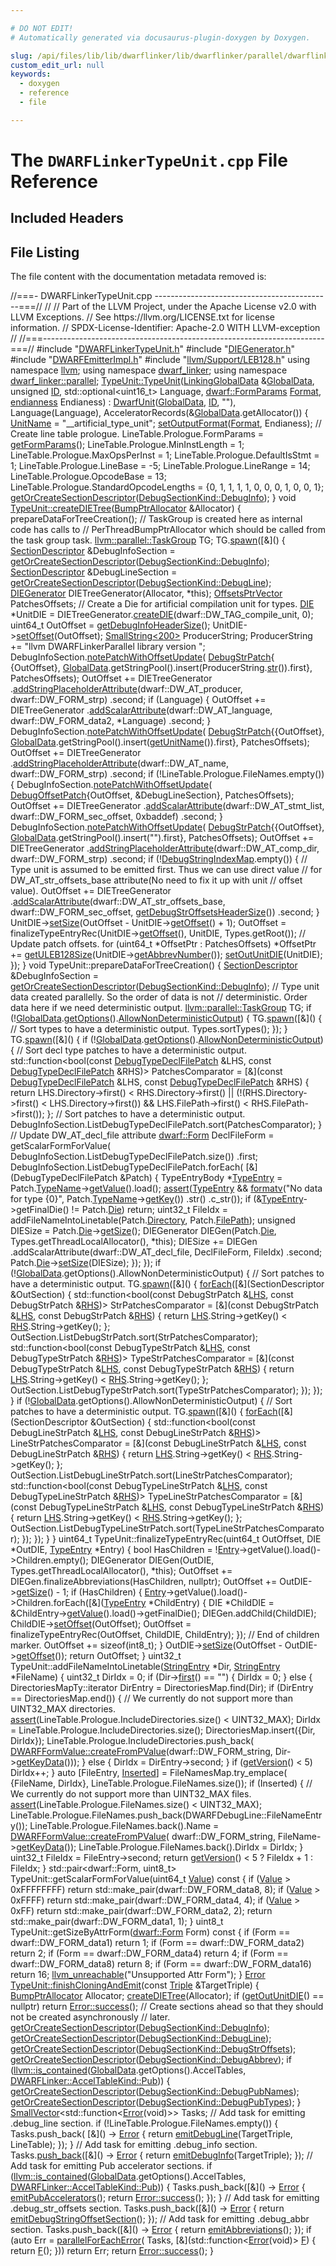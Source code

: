 ```yaml
---

# DO NOT EDIT!
# Automatically generated via docusaurus-plugin-doxygen by Doxygen.

slug: /api/files/lib/lib/dwarflinker/lib/dwarflinker/parallel/dwarflinkertypeunit-cpp
custom_edit_url: null
keywords:
  - doxygen
  - reference
  - file

---
```





# The `DWARFLinkerTypeUnit.cpp` File Reference

<DoxygenPage pluginConfig={pluginConfig}>



## Included Headers

<IncludesList>
<IncludesListItem
  filePath="DWARFLinkerTypeUnit.h"
  permalink="/docs/api/files/lib/lib/dwarflinker/lib/dwarflinker/parallel/dwarflinkertypeunit-h"
  isLocal="true" />
<IncludesListItem
  filePath="DIEGenerator.h"
  permalink="/docs/api/files/lib/lib/dwarflinker/lib/dwarflinker/parallel/diegenerator-h"
  isLocal="true" />
<IncludesListItem
  filePath="DWARFEmitterImpl.h"
  permalink="/docs/api/files/lib/lib/dwarflinker/lib/dwarflinker/parallel/dwarfemitterimpl-h"
  isLocal="true" />
<IncludesListItem
  filePath="llvm/Support/LEB128.h"
  permalink="/docs/api/files/include/include/llvm/include/llvm/support/leb128-h"
  isLocal="true" />
</IncludesList>


## File Listing

The file content with the documentation metadata removed is:

<ProgramListing>

<Link id="l00001" /><CodeLine lineNumber="1"><Highlight kind="comment">//===- DWARFLinkerTypeUnit.cpp --------------------------------------------===//</Highlight><Highlight kind="normal"></Highlight></CodeLine>
<Link id="l00002" /><CodeLine lineNumber="2"><Highlight kind="normal"></Highlight><Highlight kind="comment">//</Highlight><Highlight kind="normal"></Highlight></CodeLine>
<Link id="l00003" /><CodeLine lineNumber="3"><Highlight kind="normal"></Highlight><Highlight kind="comment">// Part of the LLVM Project, under the Apache License v2.0 with LLVM Exceptions.</Highlight><Highlight kind="normal"></Highlight></CodeLine>
<Link id="l00004" /><CodeLine lineNumber="4"><Highlight kind="normal"></Highlight><Highlight kind="comment">// See https://llvm.org/LICENSE.txt for license information.</Highlight><Highlight kind="normal"></Highlight></CodeLine>
<Link id="l00005" /><CodeLine lineNumber="5"><Highlight kind="normal"></Highlight><Highlight kind="comment">// SPDX-License-Identifier: Apache-2.0 WITH LLVM-exception</Highlight><Highlight kind="normal"></Highlight></CodeLine>
<Link id="l00006" /><CodeLine lineNumber="6"><Highlight kind="normal"></Highlight><Highlight kind="comment">//</Highlight><Highlight kind="normal"></Highlight></CodeLine>
<Link id="l00007" /><CodeLine lineNumber="7"><Highlight kind="normal"></Highlight><Highlight kind="comment">//===----------------------------------------------------------------------===//</Highlight><Highlight kind="normal"></Highlight></CodeLine>
<Link id="l00008" /><CodeLine lineNumber="8"><Highlight kind="normal"></Highlight></CodeLine>
<Link id="l00009" /><CodeLine lineNumber="9"><Highlight kind="normal"></Highlight><Highlight kind="preprocessor">#include &quot;<a href="/docs/api/files/lib/lib/dwarflinker/lib/dwarflinker/parallel/dwarflinkertypeunit-h">DWARFLinkerTypeUnit.h</a>&quot;</Highlight><Highlight kind="normal"></Highlight></CodeLine>
<Link id="l00010" /><CodeLine lineNumber="10"><Highlight kind="normal"></Highlight><Highlight kind="preprocessor">#include &quot;<a href="/docs/api/files/lib/lib/dwarflinker/lib/dwarflinker/parallel/diegenerator-h">DIEGenerator.h</a>&quot;</Highlight><Highlight kind="normal"></Highlight></CodeLine>
<Link id="l00011" /><CodeLine lineNumber="11"><Highlight kind="normal"></Highlight><Highlight kind="preprocessor">#include &quot;<a href="/docs/api/files/lib/lib/dwarflinker/lib/dwarflinker/parallel/dwarfemitterimpl-h">DWARFEmitterImpl.h</a>&quot;</Highlight><Highlight kind="normal"></Highlight></CodeLine>
<Link id="l00012" /><CodeLine lineNumber="12"><Highlight kind="normal"></Highlight><Highlight kind="preprocessor">#include &quot;<a href="/docs/api/files/include/include/llvm/include/llvm/support/leb128-h">llvm/Support/LEB128.h</a>&quot;</Highlight><Highlight kind="normal"></Highlight></CodeLine>
<Link id="l00013" /><CodeLine lineNumber="13"><Highlight kind="normal"></Highlight></CodeLine>
<Link id="l00014" /><CodeLine lineNumber="14"><Highlight kind="normal"></Highlight><Highlight kind="keyword">using namespace </Highlight><Highlight kind="normal"><a href="/docs/api/namespaces/llvm">llvm</a>;</Highlight></CodeLine>
<Link id="l00015" /><CodeLine lineNumber="15"><Highlight kind="normal"></Highlight><Highlight kind="keyword">using namespace </Highlight><Highlight kind="normal"><a href="/docs/api/namespaces/llvm/dwarf-linker">dwarf&#95;linker</a>;</Highlight></CodeLine>
<Link id="l00016" /><CodeLine lineNumber="16"><Highlight kind="normal"></Highlight><Highlight kind="keyword">using namespace </Highlight><Highlight kind="normal"><a href="/docs/api/namespaces/llvm/dwarf-linker/parallel">dwarf&#95;linker::parallel</a>;</Highlight></CodeLine>
<Link id="l00017" /><CodeLine lineNumber="17"><Highlight kind="normal"></Highlight></CodeLine>
<Link id="l00018" /><CodeLine lineNumber="18" lineLink="/docs/api/classes/llvm/dwarf-linker/parallel/typeunit/#af7ec06f047bb304a65a2c02f3bb13063"><Highlight kind="normal"><a href="/docs/api/classes/llvm/dwarf-linker/parallel/typeunit/#af7ec06f047bb304a65a2c02f3bb13063">TypeUnit::TypeUnit</a>(<a href="/docs/api/classes/llvm/dwarf-linker/parallel/linkingglobaldata">LinkingGlobalData</a> &amp;<a href="/docs/api/classes/llvm/dwarf-linker/parallel/outputsections/#a0ff0b6f2677a5d00534c3cc841b72598">GlobalData</a>, </Highlight><Highlight kind="keywordtype">unsigned</Highlight><Highlight kind="normal"> <a href="/docs/api/classes/llvm/dwarf-linker/parallel/dwarfunit/#ab4bc76d8c13939bdfdaf0b96aa1d4f82">ID</a>,</Highlight></CodeLine>
<Link id="l00019" /><CodeLine lineNumber="19"><Highlight kind="normal">                   std::optional&lt;uint16&#95;t&gt; Language, <a href="/docs/api/structs/llvm/dwarf/formparams">dwarf::FormParams</a> <a href="/docs/api/classes/llvm/dwarf-linker/parallel/outputsections/#a1766b7f5152f1dfe8b9498df8314a356">Format</a>,</Highlight></CodeLine>
<Link id="l00020" /><CodeLine lineNumber="20"><Highlight kind="normal">                   <a href="/docs/api/namespaces/llvm/#ae1e26e57357947b25e392fd18ab000db">endianness</a> Endianess)</Highlight></CodeLine>
<Link id="l00021" /><CodeLine lineNumber="21"><Highlight kind="normal">    : <a href="/docs/api/classes/llvm/dwarf-linker/parallel/dwarfunit/#ad367b733292adfe15b6d45c5fc4db8b2">DwarfUnit</a>(<a href="/docs/api/classes/llvm/dwarf-linker/parallel/outputsections/#a0ff0b6f2677a5d00534c3cc841b72598">GlobalData</a>, <a href="/docs/api/classes/llvm/dwarf-linker/parallel/dwarfunit/#ab4bc76d8c13939bdfdaf0b96aa1d4f82">ID</a>, </Highlight><Highlight kind="stringliteral">&quot;&quot;</Highlight><Highlight kind="normal">), Language(Language),</Highlight></CodeLine>
<Link id="l00022" /><CodeLine lineNumber="22"><Highlight kind="normal">      AcceleratorRecords(&amp;<a href="/docs/api/classes/llvm/dwarf-linker/parallel/outputsections/#a0ff0b6f2677a5d00534c3cc841b72598">GlobalData</a>.getAllocator()) &#123;</Highlight></CodeLine>
<Link id="l00023" /><CodeLine lineNumber="23"><Highlight kind="normal"></Highlight></CodeLine>
<Link id="l00024" /><CodeLine lineNumber="24"><Highlight kind="normal">  <a href="/docs/api/classes/llvm/dwarf-linker/parallel/dwarfunit/#a2c338a607208f34a94cce92277176e35">UnitName</a> = </Highlight><Highlight kind="stringliteral">&quot;&#95;&#95;artificial&#95;type&#95;unit&quot;</Highlight><Highlight kind="normal">;</Highlight></CodeLine>
<Link id="l00025" /><CodeLine lineNumber="25"><Highlight kind="normal"></Highlight></CodeLine>
<Link id="l00026" /><CodeLine lineNumber="26"><Highlight kind="normal">  <a href="/docs/api/classes/llvm/dwarf-linker/parallel/outputsections/#a6d003066059ba2b698ace39edf39e2cf">setOutputFormat</a>(<a href="/docs/api/classes/llvm/dwarf-linker/parallel/outputsections/#a1766b7f5152f1dfe8b9498df8314a356">Format</a>, Endianess);</Highlight></CodeLine>
<Link id="l00027" /><CodeLine lineNumber="27"><Highlight kind="normal"></Highlight></CodeLine>
<Link id="l00028" /><CodeLine lineNumber="28"><Highlight kind="normal">  </Highlight><Highlight kind="comment">// Create line table prologue.</Highlight><Highlight kind="normal"></Highlight></CodeLine>
<Link id="l00029" /><CodeLine lineNumber="29"><Highlight kind="normal">  LineTable.Prologue.FormParams = <a href="/docs/api/classes/llvm/dwarf-linker/parallel/outputsections/#a33ecefa9aec7bce5d08e92138ae1be08">getFormParams</a>();</Highlight></CodeLine>
<Link id="l00030" /><CodeLine lineNumber="30"><Highlight kind="normal">  LineTable.Prologue.MinInstLength = 1;</Highlight></CodeLine>
<Link id="l00031" /><CodeLine lineNumber="31"><Highlight kind="normal">  LineTable.Prologue.MaxOpsPerInst = 1;</Highlight></CodeLine>
<Link id="l00032" /><CodeLine lineNumber="32"><Highlight kind="normal">  LineTable.Prologue.DefaultIsStmt = 1;</Highlight></CodeLine>
<Link id="l00033" /><CodeLine lineNumber="33"><Highlight kind="normal">  LineTable.Prologue.LineBase = -5;</Highlight></CodeLine>
<Link id="l00034" /><CodeLine lineNumber="34"><Highlight kind="normal">  LineTable.Prologue.LineRange = 14;</Highlight></CodeLine>
<Link id="l00035" /><CodeLine lineNumber="35"><Highlight kind="normal">  LineTable.Prologue.OpcodeBase = 13;</Highlight></CodeLine>
<Link id="l00036" /><CodeLine lineNumber="36"><Highlight kind="normal">  LineTable.Prologue.StandardOpcodeLengths = &#123;0, 1, 1, 1, 1, 0,</Highlight></CodeLine>
<Link id="l00037" /><CodeLine lineNumber="37"><Highlight kind="normal">                                              0, 0, 1, 0, 0, 1&#125;;</Highlight></CodeLine>
<Link id="l00038" /><CodeLine lineNumber="38"><Highlight kind="normal"></Highlight></CodeLine>
<Link id="l00039" /><CodeLine lineNumber="39"><Highlight kind="normal">  <a href="/docs/api/classes/llvm/dwarf-linker/parallel/outputsections/#ab6597212694001f13f816944c69bb0b2">getOrCreateSectionDescriptor</a>(<a href="/docs/api/namespaces/llvm/dwarf-linker/#a463a58e257d5f6fb2c39eb9a2474fc24af6f6931771db95a6bffec131b856bd50">DebugSectionKind::DebugInfo</a>);</Highlight></CodeLine>
<Link id="l00040" /><CodeLine lineNumber="40"><Highlight kind="normal">&#125;</Highlight></CodeLine>
<Link id="l00041" /><CodeLine lineNumber="41"><Highlight kind="normal"></Highlight></CodeLine>
<Link id="l00042" /><CodeLine lineNumber="42" lineLink="/docs/api/classes/llvm/dwarf-linker/parallel/typeunit/#aafd0fac7574417fa923ca2bce4b9b85c"><Highlight kind="normal"></Highlight><Highlight kind="keywordtype">void</Highlight><Highlight kind="normal"> <a href="/docs/api/classes/llvm/dwarf-linker/parallel/typeunit/#aafd0fac7574417fa923ca2bce4b9b85c">TypeUnit::createDIETree</a>(<a href="/docs/api/namespaces/llvm/#a8e612822d4ba7bb36c9c79582a567108">BumpPtrAllocator</a> &amp;Allocator) &#123;</Highlight></CodeLine>
<Link id="l00043" /><CodeLine lineNumber="43"><Highlight kind="normal">  prepareDataForTreeCreation();</Highlight></CodeLine>
<Link id="l00044" /><CodeLine lineNumber="44"><Highlight kind="normal"></Highlight></CodeLine>
<Link id="l00045" /><CodeLine lineNumber="45"><Highlight kind="normal">  </Highlight><Highlight kind="comment">// TaskGroup is created here as internal code has calls to</Highlight><Highlight kind="normal"></Highlight></CodeLine>
<Link id="l00046" /><CodeLine lineNumber="46"><Highlight kind="normal">  </Highlight><Highlight kind="comment">// PerThreadBumpPtrAllocator which should be called from the task group task.</Highlight><Highlight kind="normal"></Highlight></CodeLine>
<Link id="l00047" /><CodeLine lineNumber="47"><Highlight kind="normal">  <a href="/docs/api/classes/llvm/parallel/taskgroup">llvm::parallel::TaskGroup</a> TG;</Highlight></CodeLine>
<Link id="l00048" /><CodeLine lineNumber="48"><Highlight kind="normal">  TG.<a href="/docs/api/classes/llvm/parallel/taskgroup/#a5f936d7e589b0615fccac0a4c0cb8d97">spawn</a>(&#91;&amp;&#93;() &#123;</Highlight></CodeLine>
<Link id="l00049" /><CodeLine lineNumber="49"><Highlight kind="normal">    <a href="/docs/api/structs/llvm/dwarf-linker/parallel/sectiondescriptor">SectionDescriptor</a> &amp;DebugInfoSection =</Highlight></CodeLine>
<Link id="l00050" /><CodeLine lineNumber="50"><Highlight kind="normal">        <a href="/docs/api/classes/llvm/dwarf-linker/parallel/outputsections/#ab6597212694001f13f816944c69bb0b2">getOrCreateSectionDescriptor</a>(<a href="/docs/api/namespaces/llvm/dwarf-linker/#a463a58e257d5f6fb2c39eb9a2474fc24af6f6931771db95a6bffec131b856bd50">DebugSectionKind::DebugInfo</a>);</Highlight></CodeLine>
<Link id="l00051" /><CodeLine lineNumber="51"><Highlight kind="normal">    <a href="/docs/api/structs/llvm/dwarf-linker/parallel/sectiondescriptor">SectionDescriptor</a> &amp;DebugLineSection =</Highlight></CodeLine>
<Link id="l00052" /><CodeLine lineNumber="52"><Highlight kind="normal">        <a href="/docs/api/classes/llvm/dwarf-linker/parallel/outputsections/#ab6597212694001f13f816944c69bb0b2">getOrCreateSectionDescriptor</a>(<a href="/docs/api/namespaces/llvm/dwarf-linker/#a463a58e257d5f6fb2c39eb9a2474fc24a64dbaf07475300f47afcfd402de0a403">DebugSectionKind::DebugLine</a>);</Highlight></CodeLine>
<Link id="l00053" /><CodeLine lineNumber="53"><Highlight kind="normal"></Highlight></CodeLine>
<Link id="l00054" /><CodeLine lineNumber="54"><Highlight kind="normal">    <a href="/docs/api/classes/llvm/dwarf-linker/parallel/diegenerator">DIEGenerator</a> DIETreeGenerator(Allocator, &#42;</Highlight><Highlight kind="keyword">this</Highlight><Highlight kind="normal">);</Highlight></CodeLine>
<Link id="l00055" /><CodeLine lineNumber="55"><Highlight kind="normal">    <a href="/docs/api/namespaces/llvm/dwarf-linker/parallel/#ad2dde002b59709a633439269e84fb29c">OffsetsPtrVector</a> PatchesOffsets;</Highlight></CodeLine>
<Link id="l00056" /><CodeLine lineNumber="56"><Highlight kind="normal"></Highlight></CodeLine>
<Link id="l00057" /><CodeLine lineNumber="57"><Highlight kind="normal">    </Highlight><Highlight kind="comment">// Create a Die for artificial compilation unit for types.</Highlight><Highlight kind="normal"></Highlight></CodeLine>
<Link id="l00058" /><CodeLine lineNumber="58"><Highlight kind="normal">    <a href="/docs/api/classes/llvm/die">DIE</a> &#42;UnitDIE = DIETreeGenerator.<a href="/docs/api/classes/llvm/dwarf-linker/parallel/diegenerator/#a7bcf59b48e896fea4f6661dffa7351da">createDIE</a>(dwarf::DW&#95;TAG&#95;compile&#95;unit, 0);</Highlight></CodeLine>
<Link id="l00059" /><CodeLine lineNumber="59"><Highlight kind="normal">    uint64&#95;t OutOffset = <a href="/docs/api/classes/llvm/dwarf-linker/parallel/outputsections/#a7e3b66f8d958f065300cf5ddda43f715">getDebugInfoHeaderSize</a>();</Highlight></CodeLine>
<Link id="l00060" /><CodeLine lineNumber="60"><Highlight kind="normal">    UnitDIE-&gt;<a href="/docs/api/classes/llvm/die/#ac5e71a222d770109a27a408f3df9d573">setOffset</a>(OutOffset);</Highlight></CodeLine>
<Link id="l00061" /><CodeLine lineNumber="61"><Highlight kind="normal"></Highlight></CodeLine>
<Link id="l00062" /><CodeLine lineNumber="62"><Highlight kind="normal">    <a href="/docs/api/classes/llvm/smallstring">SmallString&lt;200&gt;</a> ProducerString;</Highlight></CodeLine>
<Link id="l00063" /><CodeLine lineNumber="63"><Highlight kind="normal">    ProducerString += </Highlight><Highlight kind="stringliteral">&quot;llvm DWARFLinkerParallel library version &quot;</Highlight><Highlight kind="normal">;</Highlight></CodeLine>
<Link id="l00064" /><CodeLine lineNumber="64"><Highlight kind="normal">    DebugInfoSection.<a href="/docs/api/structs/llvm/dwarf-linker/parallel/sectiondescriptor/#ada575452de07c297cfeea8ce744a79ed">notePatchWithOffsetUpdate</a>(</Highlight></CodeLine>
<Link id="l00065" /><CodeLine lineNumber="65"><Highlight kind="normal">        <a href="/docs/api/structs/llvm/dwarf-linker/parallel/debugstrpatch">DebugStrPatch</a>&#123;</Highlight></CodeLine>
<Link id="l00066" /><CodeLine lineNumber="66"><Highlight kind="normal">            &#123;OutOffset&#125;,</Highlight></CodeLine>
<Link id="l00067" /><CodeLine lineNumber="67"><Highlight kind="normal">            <a href="/docs/api/classes/llvm/dwarf-linker/parallel/outputsections/#a0ff0b6f2677a5d00534c3cc841b72598">GlobalData</a>.getStringPool().insert(ProducerString.<a href="/docs/api/classes/llvm/smallstring/#af5dd7241878be5eed07736eb156bb10b">str</a>()).first&#125;,</Highlight></CodeLine>
<Link id="l00068" /><CodeLine lineNumber="68"><Highlight kind="normal">        PatchesOffsets);</Highlight></CodeLine>
<Link id="l00069" /><CodeLine lineNumber="69"><Highlight kind="normal">    OutOffset += DIETreeGenerator</Highlight></CodeLine>
<Link id="l00070" /><CodeLine lineNumber="70"><Highlight kind="normal">                     .<a href="/docs/api/classes/llvm/dwarf-linker/parallel/diegenerator/#a4e0b5008ca82c7f6a4b429d2ec441f7f">addStringPlaceholderAttribute</a>(dwarf::DW&#95;AT&#95;producer,</Highlight></CodeLine>
<Link id="l00071" /><CodeLine lineNumber="71"><Highlight kind="normal">                                                    dwarf::DW&#95;FORM&#95;strp)</Highlight></CodeLine>
<Link id="l00072" /><CodeLine lineNumber="72"><Highlight kind="normal">                     .second;</Highlight></CodeLine>
<Link id="l00073" /><CodeLine lineNumber="73"><Highlight kind="normal"></Highlight></CodeLine>
<Link id="l00074" /><CodeLine lineNumber="74"><Highlight kind="normal">    </Highlight><Highlight kind="keywordflow">if</Highlight><Highlight kind="normal"> (Language) &#123;</Highlight></CodeLine>
<Link id="l00075" /><CodeLine lineNumber="75"><Highlight kind="normal">      OutOffset += DIETreeGenerator</Highlight></CodeLine>
<Link id="l00076" /><CodeLine lineNumber="76"><Highlight kind="normal">                       .<a href="/docs/api/classes/llvm/dwarf-linker/parallel/diegenerator/#af54f8f41713ea2fd258a3143440bda14">addScalarAttribute</a>(dwarf::DW&#95;AT&#95;language,</Highlight></CodeLine>
<Link id="l00077" /><CodeLine lineNumber="77"><Highlight kind="normal">                                           dwarf::DW&#95;FORM&#95;data2, &#42;Language)</Highlight></CodeLine>
<Link id="l00078" /><CodeLine lineNumber="78"><Highlight kind="normal">                       .second;</Highlight></CodeLine>
<Link id="l00079" /><CodeLine lineNumber="79"><Highlight kind="normal">    &#125;</Highlight></CodeLine>
<Link id="l00080" /><CodeLine lineNumber="80"><Highlight kind="normal"></Highlight></CodeLine>
<Link id="l00081" /><CodeLine lineNumber="81"><Highlight kind="normal">    DebugInfoSection.<a href="/docs/api/structs/llvm/dwarf-linker/parallel/sectiondescriptor/#ada575452de07c297cfeea8ce744a79ed">notePatchWithOffsetUpdate</a>(</Highlight></CodeLine>
<Link id="l00082" /><CodeLine lineNumber="82"><Highlight kind="normal">        <a href="/docs/api/structs/llvm/dwarf-linker/parallel/debugstrpatch">DebugStrPatch</a>&#123;&#123;OutOffset&#125;,</Highlight></CodeLine>
<Link id="l00083" /><CodeLine lineNumber="83"><Highlight kind="normal">                      <a href="/docs/api/classes/llvm/dwarf-linker/parallel/outputsections/#a0ff0b6f2677a5d00534c3cc841b72598">GlobalData</a>.getStringPool().insert(<a href="/docs/api/classes/llvm/dwarf-linker/parallel/dwarfunit/#ab4d5c28a1b468db516b750ace450138d">getUnitName</a>()).first&#125;,</Highlight></CodeLine>
<Link id="l00084" /><CodeLine lineNumber="84"><Highlight kind="normal">        PatchesOffsets);</Highlight></CodeLine>
<Link id="l00085" /><CodeLine lineNumber="85"><Highlight kind="normal">    OutOffset += DIETreeGenerator</Highlight></CodeLine>
<Link id="l00086" /><CodeLine lineNumber="86"><Highlight kind="normal">                     .<a href="/docs/api/classes/llvm/dwarf-linker/parallel/diegenerator/#a4e0b5008ca82c7f6a4b429d2ec441f7f">addStringPlaceholderAttribute</a>(dwarf::DW&#95;AT&#95;name,</Highlight></CodeLine>
<Link id="l00087" /><CodeLine lineNumber="87"><Highlight kind="normal">                                                    dwarf::DW&#95;FORM&#95;strp)</Highlight></CodeLine>
<Link id="l00088" /><CodeLine lineNumber="88"><Highlight kind="normal">                     .second;</Highlight></CodeLine>
<Link id="l00089" /><CodeLine lineNumber="89"><Highlight kind="normal"></Highlight></CodeLine>
<Link id="l00090" /><CodeLine lineNumber="90"><Highlight kind="normal">    </Highlight><Highlight kind="keywordflow">if</Highlight><Highlight kind="normal"> (!LineTable.Prologue.FileNames.empty()) &#123;</Highlight></CodeLine>
<Link id="l00091" /><CodeLine lineNumber="91"><Highlight kind="normal">      DebugInfoSection.<a href="/docs/api/structs/llvm/dwarf-linker/parallel/sectiondescriptor/#ada575452de07c297cfeea8ce744a79ed">notePatchWithOffsetUpdate</a>(</Highlight></CodeLine>
<Link id="l00092" /><CodeLine lineNumber="92"><Highlight kind="normal">          <a href="/docs/api/structs/llvm/dwarf-linker/parallel/debugoffsetpatch">DebugOffsetPatch</a>&#123;OutOffset, &amp;DebugLineSection&#125;, PatchesOffsets);</Highlight></CodeLine>
<Link id="l00093" /><CodeLine lineNumber="93"><Highlight kind="normal"></Highlight></CodeLine>
<Link id="l00094" /><CodeLine lineNumber="94"><Highlight kind="normal">      OutOffset += DIETreeGenerator</Highlight></CodeLine>
<Link id="l00095" /><CodeLine lineNumber="95"><Highlight kind="normal">                       .<a href="/docs/api/classes/llvm/dwarf-linker/parallel/diegenerator/#af54f8f41713ea2fd258a3143440bda14">addScalarAttribute</a>(dwarf::DW&#95;AT&#95;stmt&#95;list,</Highlight></CodeLine>
<Link id="l00096" /><CodeLine lineNumber="96"><Highlight kind="normal">                                           dwarf::DW&#95;FORM&#95;sec&#95;offset, 0xbaddef)</Highlight></CodeLine>
<Link id="l00097" /><CodeLine lineNumber="97"><Highlight kind="normal">                       .second;</Highlight></CodeLine>
<Link id="l00098" /><CodeLine lineNumber="98"><Highlight kind="normal">    &#125;</Highlight></CodeLine>
<Link id="l00099" /><CodeLine lineNumber="99"><Highlight kind="normal"></Highlight></CodeLine>
<Link id="l00100" /><CodeLine lineNumber="100"><Highlight kind="normal">    DebugInfoSection.<a href="/docs/api/structs/llvm/dwarf-linker/parallel/sectiondescriptor/#ada575452de07c297cfeea8ce744a79ed">notePatchWithOffsetUpdate</a>(</Highlight></CodeLine>
<Link id="l00101" /><CodeLine lineNumber="101"><Highlight kind="normal">        <a href="/docs/api/structs/llvm/dwarf-linker/parallel/debugstrpatch">DebugStrPatch</a>&#123;&#123;OutOffset&#125;, <a href="/docs/api/classes/llvm/dwarf-linker/parallel/outputsections/#a0ff0b6f2677a5d00534c3cc841b72598">GlobalData</a>.getStringPool().insert(</Highlight><Highlight kind="stringliteral">&quot;&quot;</Highlight><Highlight kind="normal">).first&#125;,</Highlight></CodeLine>
<Link id="l00102" /><CodeLine lineNumber="102"><Highlight kind="normal">        PatchesOffsets);</Highlight></CodeLine>
<Link id="l00103" /><CodeLine lineNumber="103"><Highlight kind="normal">    OutOffset += DIETreeGenerator</Highlight></CodeLine>
<Link id="l00104" /><CodeLine lineNumber="104"><Highlight kind="normal">                     .<a href="/docs/api/classes/llvm/dwarf-linker/parallel/diegenerator/#a4e0b5008ca82c7f6a4b429d2ec441f7f">addStringPlaceholderAttribute</a>(dwarf::DW&#95;AT&#95;comp&#95;dir,</Highlight></CodeLine>
<Link id="l00105" /><CodeLine lineNumber="105"><Highlight kind="normal">                                                    dwarf::DW&#95;FORM&#95;strp)</Highlight></CodeLine>
<Link id="l00106" /><CodeLine lineNumber="106"><Highlight kind="normal">                     .second;</Highlight></CodeLine>
<Link id="l00107" /><CodeLine lineNumber="107"><Highlight kind="normal"></Highlight></CodeLine>
<Link id="l00108" /><CodeLine lineNumber="108"><Highlight kind="normal">    </Highlight><Highlight kind="keywordflow">if</Highlight><Highlight kind="normal"> (!<a href="/docs/api/classes/llvm/dwarf-linker/parallel/dwarfunit/#a98241a1a7e8a7cb3c7fa4e9202a5011b">DebugStringIndexMap</a>.empty()) &#123;</Highlight></CodeLine>
<Link id="l00109" /><CodeLine lineNumber="109"><Highlight kind="normal">      </Highlight><Highlight kind="comment">// Type unit is assumed to be emitted first. Thus we can use direct value</Highlight><Highlight kind="normal"></Highlight></CodeLine>
<Link id="l00110" /><CodeLine lineNumber="110"><Highlight kind="normal">      </Highlight><Highlight kind="comment">// for DW&#95;AT&#95;str&#95;offsets&#95;base attribute(No need to fix it up with unit</Highlight><Highlight kind="normal"></Highlight></CodeLine>
<Link id="l00111" /><CodeLine lineNumber="111"><Highlight kind="normal">      </Highlight><Highlight kind="comment">// offset value).</Highlight><Highlight kind="normal"></Highlight></CodeLine>
<Link id="l00112" /><CodeLine lineNumber="112"><Highlight kind="normal">      OutOffset += DIETreeGenerator</Highlight></CodeLine>
<Link id="l00113" /><CodeLine lineNumber="113"><Highlight kind="normal">                       .<a href="/docs/api/classes/llvm/dwarf-linker/parallel/diegenerator/#af54f8f41713ea2fd258a3143440bda14">addScalarAttribute</a>(dwarf::DW&#95;AT&#95;str&#95;offsets&#95;base,</Highlight></CodeLine>
<Link id="l00114" /><CodeLine lineNumber="114"><Highlight kind="normal">                                           dwarf::DW&#95;FORM&#95;sec&#95;offset,</Highlight></CodeLine>
<Link id="l00115" /><CodeLine lineNumber="115"><Highlight kind="normal">                                           <a href="/docs/api/classes/llvm/dwarf-linker/parallel/outputsections/#a0c784bcfa4ff19345f9220e672cc6153">getDebugStrOffsetsHeaderSize</a>())</Highlight></CodeLine>
<Link id="l00116" /><CodeLine lineNumber="116"><Highlight kind="normal">                       .second;</Highlight></CodeLine>
<Link id="l00117" /><CodeLine lineNumber="117"><Highlight kind="normal">    &#125;</Highlight></CodeLine>
<Link id="l00118" /><CodeLine lineNumber="118"><Highlight kind="normal"></Highlight></CodeLine>
<Link id="l00119" /><CodeLine lineNumber="119"><Highlight kind="normal">    UnitDIE-&gt;<a href="/docs/api/classes/llvm/die/#a64a6a6e0ea513fadb1e384e8ef04bcca">setSize</a>(OutOffset - UnitDIE-&gt;<a href="/docs/api/classes/llvm/die/#ac44e64e0d814099105dde610b11c9914">getOffset</a>() + 1);</Highlight></CodeLine>
<Link id="l00120" /><CodeLine lineNumber="120"><Highlight kind="normal">    OutOffset =</Highlight></CodeLine>
<Link id="l00121" /><CodeLine lineNumber="121"><Highlight kind="normal">        finalizeTypeEntryRec(UnitDIE-&gt;<a href="/docs/api/classes/llvm/die/#ac44e64e0d814099105dde610b11c9914">getOffset</a>(), UnitDIE, Types.getRoot());</Highlight></CodeLine>
<Link id="l00122" /><CodeLine lineNumber="122"><Highlight kind="normal"></Highlight></CodeLine>
<Link id="l00123" /><CodeLine lineNumber="123"><Highlight kind="normal">    </Highlight><Highlight kind="comment">// Update patch offsets.</Highlight><Highlight kind="normal"></Highlight></CodeLine>
<Link id="l00124" /><CodeLine lineNumber="124"><Highlight kind="normal">    </Highlight><Highlight kind="keywordflow">for</Highlight><Highlight kind="normal"> (uint64&#95;t &#42;OffsetPtr : PatchesOffsets)</Highlight></CodeLine>
<Link id="l00125" /><CodeLine lineNumber="125"><Highlight kind="normal">      &#42;OffsetPtr += <a href="/docs/api/namespaces/llvm/#aa02a1d8fb0f561ab81f4a2570db7dc28">getULEB128Size</a>(UnitDIE-&gt;<a href="/docs/api/classes/llvm/die/#a191332ee5e954e8a95460cfaa5e88f26">getAbbrevNumber</a>());</Highlight></CodeLine>
<Link id="l00126" /><CodeLine lineNumber="126"><Highlight kind="normal"></Highlight></CodeLine>
<Link id="l00127" /><CodeLine lineNumber="127"><Highlight kind="normal">    <a href="/docs/api/classes/llvm/dwarf-linker/parallel/dwarfunit/#ad24c182dd9def83d9d63a6cce49331c0">setOutUnitDIE</a>(UnitDIE);</Highlight></CodeLine>
<Link id="l00128" /><CodeLine lineNumber="128"><Highlight kind="normal">  &#125;);</Highlight></CodeLine>
<Link id="l00129" /><CodeLine lineNumber="129"><Highlight kind="normal">&#125;</Highlight></CodeLine>
<Link id="l00130" /><CodeLine lineNumber="130"><Highlight kind="normal"></Highlight></CodeLine>
<Link id="l00131" /><CodeLine lineNumber="131"><Highlight kind="normal"></Highlight><Highlight kind="keywordtype">void</Highlight><Highlight kind="normal"> TypeUnit::prepareDataForTreeCreation() &#123;</Highlight></CodeLine>
<Link id="l00132" /><CodeLine lineNumber="132"><Highlight kind="normal">  <a href="/docs/api/structs/llvm/dwarf-linker/parallel/sectiondescriptor">SectionDescriptor</a> &amp;DebugInfoSection =</Highlight></CodeLine>
<Link id="l00133" /><CodeLine lineNumber="133"><Highlight kind="normal">      <a href="/docs/api/classes/llvm/dwarf-linker/parallel/outputsections/#ab6597212694001f13f816944c69bb0b2">getOrCreateSectionDescriptor</a>(<a href="/docs/api/namespaces/llvm/dwarf-linker/#a463a58e257d5f6fb2c39eb9a2474fc24af6f6931771db95a6bffec131b856bd50">DebugSectionKind::DebugInfo</a>);</Highlight></CodeLine>
<Link id="l00134" /><CodeLine lineNumber="134"><Highlight kind="normal"></Highlight></CodeLine>
<Link id="l00135" /><CodeLine lineNumber="135"><Highlight kind="normal">  </Highlight><Highlight kind="comment">// Type unit data created parallelly. So the order of data is not</Highlight><Highlight kind="normal"></Highlight></CodeLine>
<Link id="l00136" /><CodeLine lineNumber="136"><Highlight kind="normal">  </Highlight><Highlight kind="comment">// deterministic. Order data here if we need deterministic output.</Highlight><Highlight kind="normal"></Highlight></CodeLine>
<Link id="l00137" /><CodeLine lineNumber="137"><Highlight kind="normal"></Highlight></CodeLine>
<Link id="l00138" /><CodeLine lineNumber="138"><Highlight kind="normal">  <a href="/docs/api/classes/llvm/parallel/taskgroup">llvm::parallel::TaskGroup</a> TG;</Highlight></CodeLine>
<Link id="l00139" /><CodeLine lineNumber="139"><Highlight kind="normal"></Highlight></CodeLine>
<Link id="l00140" /><CodeLine lineNumber="140"><Highlight kind="normal">  </Highlight><Highlight kind="keywordflow">if</Highlight><Highlight kind="normal"> (!<a href="/docs/api/classes/llvm/dwarf-linker/parallel/outputsections/#a0ff0b6f2677a5d00534c3cc841b72598">GlobalData</a>.<a href="/docs/api/classes/llvm/dwarf-linker/parallel/linkingglobaldata/#a39f4587714d255c918f0e0c659fac37d">getOptions</a>().<a href="/docs/api/structs/llvm/dwarf-linker/parallel/dwarflinkeroptions/#a4cf7eaa1914002989dd579f683907a58">AllowNonDeterministicOutput</a>) &#123;</Highlight></CodeLine>
<Link id="l00141" /><CodeLine lineNumber="141"><Highlight kind="normal">    TG.<a href="/docs/api/classes/llvm/parallel/taskgroup/#a5f936d7e589b0615fccac0a4c0cb8d97">spawn</a>(&#91;&amp;&#93;() &#123;</Highlight></CodeLine>
<Link id="l00142" /><CodeLine lineNumber="142"><Highlight kind="normal">      </Highlight><Highlight kind="comment">// Sort types to have a deterministic output.</Highlight><Highlight kind="normal"></Highlight></CodeLine>
<Link id="l00143" /><CodeLine lineNumber="143"><Highlight kind="normal">      Types.sortTypes();</Highlight></CodeLine>
<Link id="l00144" /><CodeLine lineNumber="144"><Highlight kind="normal">    &#125;);</Highlight></CodeLine>
<Link id="l00145" /><CodeLine lineNumber="145"><Highlight kind="normal">  &#125;</Highlight></CodeLine>
<Link id="l00146" /><CodeLine lineNumber="146"><Highlight kind="normal"></Highlight></CodeLine>
<Link id="l00147" /><CodeLine lineNumber="147"><Highlight kind="normal">  TG.<a href="/docs/api/classes/llvm/parallel/taskgroup/#a5f936d7e589b0615fccac0a4c0cb8d97">spawn</a>(&#91;&amp;&#93;() &#123;</Highlight></CodeLine>
<Link id="l00148" /><CodeLine lineNumber="148"><Highlight kind="normal">    </Highlight><Highlight kind="keywordflow">if</Highlight><Highlight kind="normal"> (!<a href="/docs/api/classes/llvm/dwarf-linker/parallel/outputsections/#a0ff0b6f2677a5d00534c3cc841b72598">GlobalData</a>.<a href="/docs/api/classes/llvm/dwarf-linker/parallel/linkingglobaldata/#a39f4587714d255c918f0e0c659fac37d">getOptions</a>().<a href="/docs/api/structs/llvm/dwarf-linker/parallel/dwarflinkeroptions/#a4cf7eaa1914002989dd579f683907a58">AllowNonDeterministicOutput</a>) &#123;</Highlight></CodeLine>
<Link id="l00149" /><CodeLine lineNumber="149"><Highlight kind="normal">      </Highlight><Highlight kind="comment">// Sort decl type patches to have a deterministic output.</Highlight><Highlight kind="normal"></Highlight></CodeLine>
<Link id="l00150" /><CodeLine lineNumber="150"><Highlight kind="normal">      std::function&lt;bool(</Highlight><Highlight kind="keyword">const</Highlight><Highlight kind="normal"> <a href="/docs/api/structs/llvm/dwarf-linker/parallel/debugtypedeclfilepatch">DebugTypeDeclFilePatch</a> &amp;LHS,</Highlight></CodeLine>
<Link id="l00151" /><CodeLine lineNumber="151"><Highlight kind="normal">                         </Highlight><Highlight kind="keyword">const</Highlight><Highlight kind="normal"> <a href="/docs/api/structs/llvm/dwarf-linker/parallel/debugtypedeclfilepatch">DebugTypeDeclFilePatch</a> &amp;RHS)&gt;</Highlight></CodeLine>
<Link id="l00152" /><CodeLine lineNumber="152"><Highlight kind="normal">          PatchesComparator = &#91;&amp;&#93;(</Highlight><Highlight kind="keyword">const</Highlight><Highlight kind="normal"> <a href="/docs/api/structs/llvm/dwarf-linker/parallel/debugtypedeclfilepatch">DebugTypeDeclFilePatch</a> &amp;LHS,</Highlight></CodeLine>
<Link id="l00153" /><CodeLine lineNumber="153"><Highlight kind="normal">                                  </Highlight><Highlight kind="keyword">const</Highlight><Highlight kind="normal"> <a href="/docs/api/structs/llvm/dwarf-linker/parallel/debugtypedeclfilepatch">DebugTypeDeclFilePatch</a> &amp;RHS) &#123;</Highlight></CodeLine>
<Link id="l00154" /><CodeLine lineNumber="154"><Highlight kind="normal">            </Highlight><Highlight kind="keywordflow">return</Highlight><Highlight kind="normal"> LHS.Directory-&gt;first() &lt; RHS.Directory-&gt;first() ||</Highlight></CodeLine>
<Link id="l00155" /><CodeLine lineNumber="155"><Highlight kind="normal">                   (!(RHS.Directory-&gt;first() &lt; LHS.Directory-&gt;first()) &amp;&amp;</Highlight></CodeLine>
<Link id="l00156" /><CodeLine lineNumber="156"><Highlight kind="normal">                    LHS.FilePath-&gt;first() &lt; RHS.FilePath-&gt;first());</Highlight></CodeLine>
<Link id="l00157" /><CodeLine lineNumber="157"><Highlight kind="normal">          &#125;;</Highlight></CodeLine>
<Link id="l00158" /><CodeLine lineNumber="158"><Highlight kind="normal">      </Highlight><Highlight kind="comment">// Sort patches to have a deterministic output.</Highlight><Highlight kind="normal"></Highlight></CodeLine>
<Link id="l00159" /><CodeLine lineNumber="159"><Highlight kind="normal">      DebugInfoSection.ListDebugTypeDeclFilePatch.sort(PatchesComparator);</Highlight></CodeLine>
<Link id="l00160" /><CodeLine lineNumber="160"><Highlight kind="normal">    &#125;</Highlight></CodeLine>
<Link id="l00161" /><CodeLine lineNumber="161"><Highlight kind="normal"></Highlight></CodeLine>
<Link id="l00162" /><CodeLine lineNumber="162"><Highlight kind="normal">    </Highlight><Highlight kind="comment">// Update DW&#95;AT&#95;decl&#95;file attribute</Highlight><Highlight kind="normal"></Highlight></CodeLine>
<Link id="l00163" /><CodeLine lineNumber="163"><Highlight kind="normal">    <a href="/docs/api/namespaces/llvm/dwarf/#a6c06a10ffac779879f6b62a1a904517b">dwarf::Form</a> DeclFileForm =</Highlight></CodeLine>
<Link id="l00164" /><CodeLine lineNumber="164"><Highlight kind="normal">        getScalarFormForValue(</Highlight></CodeLine>
<Link id="l00165" /><CodeLine lineNumber="165"><Highlight kind="normal">            DebugInfoSection.ListDebugTypeDeclFilePatch.size())</Highlight></CodeLine>
<Link id="l00166" /><CodeLine lineNumber="166"><Highlight kind="normal">            .first;</Highlight></CodeLine>
<Link id="l00167" /><CodeLine lineNumber="167"><Highlight kind="normal"></Highlight></CodeLine>
<Link id="l00168" /><CodeLine lineNumber="168"><Highlight kind="normal">    DebugInfoSection.ListDebugTypeDeclFilePatch.forEach(</Highlight></CodeLine>
<Link id="l00169" /><CodeLine lineNumber="169"><Highlight kind="normal">        &#91;&amp;&#93;(DebugTypeDeclFilePatch &amp;Patch) &#123;</Highlight></CodeLine>
<Link id="l00170" /><CodeLine lineNumber="170"><Highlight kind="normal">          TypeEntryBody &#42;<a href="/docs/api/namespaces/llvm/dwarf-linker/parallel/#ae00955922b792a539fb6b19062e0a1af">TypeEntry</a> = Patch.<a href="/docs/api/structs/llvm/dwarf-linker/parallel/debugtypedeclfilepatch/#a2190d25d844670822b42eddf691a3643">TypeName</a>-&gt;<a href="/docs/api/classes/llvm/stringmapentrystorage/#a79b2f851e3b48002897943fc4049c9cb">getValue</a>().load();</Highlight></CodeLine>
<Link id="l00171" /><CodeLine lineNumber="171"><Highlight kind="normal">          <a href="/docs/api/files/lib/lib/target/lib/target/amdgpu/silowercontrolflow-cpp/#a4868c5d81c5ccc98c47aeab6244346a0">assert</a>(<a href="/docs/api/namespaces/llvm/dwarf-linker/parallel/#ae00955922b792a539fb6b19062e0a1af">TypeEntry</a> &amp;&amp;</Highlight></CodeLine>
<Link id="l00172" /><CodeLine lineNumber="172"><Highlight kind="normal">                 <a href="/docs/api/namespaces/llvm/#a653cce37b80c03eebe7a00520a8eabb6">formatv</a>(</Highlight><Highlight kind="stringliteral">&quot;No data for type &#123;0&#125;&quot;</Highlight><Highlight kind="normal">, Patch.<a href="/docs/api/structs/llvm/dwarf-linker/parallel/debugtypedeclfilepatch/#a2190d25d844670822b42eddf691a3643">TypeName</a>-&gt;<a href="/docs/api/classes/llvm/stringmapentry/#a6201b76e51e8eecfbb57c77fba8367b8">getKey</a>())</Highlight></CodeLine>
<Link id="l00173" /><CodeLine lineNumber="173"><Highlight kind="normal">                     .str()</Highlight></CodeLine>
<Link id="l00174" /><CodeLine lineNumber="174"><Highlight kind="normal">                     .c&#95;str());</Highlight></CodeLine>
<Link id="l00175" /><CodeLine lineNumber="175"><Highlight kind="normal">          </Highlight><Highlight kind="keywordflow">if</Highlight><Highlight kind="normal"> (&amp;<a href="/docs/api/namespaces/llvm/dwarf-linker/parallel/#ae00955922b792a539fb6b19062e0a1af">TypeEntry</a>-&gt;getFinalDie() != Patch.<a href="/docs/api/structs/llvm/dwarf-linker/parallel/debugtypedeclfilepatch/#a6c9581ffa30665204d4ebb9f9b1aee97">Die</a>)</Highlight></CodeLine>
<Link id="l00176" /><CodeLine lineNumber="176"><Highlight kind="normal">            </Highlight><Highlight kind="keywordflow">return</Highlight><Highlight kind="normal">;</Highlight></CodeLine>
<Link id="l00177" /><CodeLine lineNumber="177"><Highlight kind="normal"></Highlight></CodeLine>
<Link id="l00178" /><CodeLine lineNumber="178"><Highlight kind="normal">          uint32&#95;t FileIdx =</Highlight></CodeLine>
<Link id="l00179" /><CodeLine lineNumber="179"><Highlight kind="normal">              addFileNameIntoLinetable(Patch.<a href="/docs/api/structs/llvm/dwarf-linker/parallel/debugtypedeclfilepatch/#a47256b7ff87f12640ed1ab8c51455fc2">Directory</a>, Patch.<a href="/docs/api/structs/llvm/dwarf-linker/parallel/debugtypedeclfilepatch/#aa6b6532f50286ae40c3d5e934a9a9114">FilePath</a>);</Highlight></CodeLine>
<Link id="l00180" /><CodeLine lineNumber="180"><Highlight kind="normal"></Highlight></CodeLine>
<Link id="l00181" /><CodeLine lineNumber="181"><Highlight kind="normal">          </Highlight><Highlight kind="keywordtype">unsigned</Highlight><Highlight kind="normal"> DIESize = Patch.<a href="/docs/api/structs/llvm/dwarf-linker/parallel/debugtypedeclfilepatch/#a6c9581ffa30665204d4ebb9f9b1aee97">Die</a>-&gt;<a href="/docs/api/classes/llvm/die/#a260b23f8c0c3b34a94b27886008630f9">getSize</a>();</Highlight></CodeLine>
<Link id="l00182" /><CodeLine lineNumber="182"><Highlight kind="normal">          DIEGenerator DIEGen(Patch.<a href="/docs/api/structs/llvm/dwarf-linker/parallel/debugtypedeclfilepatch/#a6c9581ffa30665204d4ebb9f9b1aee97">Die</a>, Types.getThreadLocalAllocator(),</Highlight></CodeLine>
<Link id="l00183" /><CodeLine lineNumber="183"><Highlight kind="normal">                              &#42;</Highlight><Highlight kind="keyword">this</Highlight><Highlight kind="normal">);</Highlight></CodeLine>
<Link id="l00184" /><CodeLine lineNumber="184"><Highlight kind="normal"></Highlight></CodeLine>
<Link id="l00185" /><CodeLine lineNumber="185"><Highlight kind="normal">          DIESize += DIEGen</Highlight></CodeLine>
<Link id="l00186" /><CodeLine lineNumber="186"><Highlight kind="normal">                         .addScalarAttribute(dwarf::DW&#95;AT&#95;decl&#95;file,</Highlight></CodeLine>
<Link id="l00187" /><CodeLine lineNumber="187"><Highlight kind="normal">                                             DeclFileForm, FileIdx)</Highlight></CodeLine>
<Link id="l00188" /><CodeLine lineNumber="188"><Highlight kind="normal">                         .second;</Highlight></CodeLine>
<Link id="l00189" /><CodeLine lineNumber="189"><Highlight kind="normal">          Patch.<a href="/docs/api/structs/llvm/dwarf-linker/parallel/debugtypedeclfilepatch/#a6c9581ffa30665204d4ebb9f9b1aee97">Die</a>-&gt;<a href="/docs/api/classes/llvm/die/#a64a6a6e0ea513fadb1e384e8ef04bcca">setSize</a>(DIESize);</Highlight></CodeLine>
<Link id="l00190" /><CodeLine lineNumber="190"><Highlight kind="normal">        &#125;);</Highlight></CodeLine>
<Link id="l00191" /><CodeLine lineNumber="191"><Highlight kind="normal">  &#125;);</Highlight></CodeLine>
<Link id="l00192" /><CodeLine lineNumber="192"><Highlight kind="normal"></Highlight></CodeLine>
<Link id="l00193" /><CodeLine lineNumber="193"><Highlight kind="normal">  </Highlight><Highlight kind="keywordflow">if</Highlight><Highlight kind="normal"> (!<a href="/docs/api/classes/llvm/dwarf-linker/parallel/outputsections/#a0ff0b6f2677a5d00534c3cc841b72598">GlobalData</a>.getOptions().AllowNonDeterministicOutput) &#123;</Highlight></CodeLine>
<Link id="l00194" /><CodeLine lineNumber="194"><Highlight kind="normal">    </Highlight><Highlight kind="comment">// Sort patches to have a deterministic output.</Highlight><Highlight kind="normal"></Highlight></CodeLine>
<Link id="l00195" /><CodeLine lineNumber="195"><Highlight kind="normal">    TG.<a href="/docs/api/classes/llvm/parallel/taskgroup/#a5f936d7e589b0615fccac0a4c0cb8d97">spawn</a>(&#91;&amp;&#93;() &#123;</Highlight></CodeLine>
<Link id="l00196" /><CodeLine lineNumber="196"><Highlight kind="normal">      <a href="/docs/api/classes/llvm/dwarf-linker/parallel/outputsections/#aae15d3fd865c24112c03b48e951d71e8">forEach</a>(&#91;&amp;&#93;(SectionDescriptor &amp;OutSection) &#123;</Highlight></CodeLine>
<Link id="l00197" /><CodeLine lineNumber="197"><Highlight kind="normal">        std::function&lt;bool(</Highlight><Highlight kind="keyword">const</Highlight><Highlight kind="normal"> DebugStrPatch &amp;<a href="/docs/api/files/lib/lib/target/lib/target/x86/x86partialreduction-cpp/#a9e1483f7215664a2315c53c3558d9a8d">LHS</a>, </Highlight><Highlight kind="keyword">const</Highlight><Highlight kind="normal"> DebugStrPatch &amp;<a href="/docs/api/files/lib/lib/target/lib/target/x86/x86partialreduction-cpp/#a87b8bfbbe9d8f7146d7f20a5fb42efd0">RHS</a>)&gt;</Highlight></CodeLine>
<Link id="l00198" /><CodeLine lineNumber="198"><Highlight kind="normal">            StrPatchesComparator =</Highlight></CodeLine>
<Link id="l00199" /><CodeLine lineNumber="199"><Highlight kind="normal">                &#91;&amp;&#93;(</Highlight><Highlight kind="keyword">const</Highlight><Highlight kind="normal"> DebugStrPatch &amp;<a href="/docs/api/files/lib/lib/target/lib/target/x86/x86partialreduction-cpp/#a9e1483f7215664a2315c53c3558d9a8d">LHS</a>, </Highlight><Highlight kind="keyword">const</Highlight><Highlight kind="normal"> DebugStrPatch &amp;<a href="/docs/api/files/lib/lib/target/lib/target/x86/x86partialreduction-cpp/#a87b8bfbbe9d8f7146d7f20a5fb42efd0">RHS</a>) &#123;</Highlight></CodeLine>
<Link id="l00200" /><CodeLine lineNumber="200"><Highlight kind="normal">                  </Highlight><Highlight kind="keywordflow">return</Highlight><Highlight kind="normal"> <a href="/docs/api/files/lib/lib/target/lib/target/x86/x86partialreduction-cpp/#a9e1483f7215664a2315c53c3558d9a8d">LHS</a>.String-&gt;getKey() &lt; <a href="/docs/api/files/lib/lib/target/lib/target/x86/x86partialreduction-cpp/#a87b8bfbbe9d8f7146d7f20a5fb42efd0">RHS</a>.String-&gt;getKey();</Highlight></CodeLine>
<Link id="l00201" /><CodeLine lineNumber="201"><Highlight kind="normal">                &#125;;</Highlight></CodeLine>
<Link id="l00202" /><CodeLine lineNumber="202"><Highlight kind="normal">        OutSection.ListDebugStrPatch.sort(StrPatchesComparator);</Highlight></CodeLine>
<Link id="l00203" /><CodeLine lineNumber="203"><Highlight kind="normal"></Highlight></CodeLine>
<Link id="l00204" /><CodeLine lineNumber="204"><Highlight kind="normal">        std::function&lt;bool(</Highlight><Highlight kind="keyword">const</Highlight><Highlight kind="normal"> DebugTypeStrPatch &amp;<a href="/docs/api/files/lib/lib/target/lib/target/x86/x86partialreduction-cpp/#a9e1483f7215664a2315c53c3558d9a8d">LHS</a>,</Highlight></CodeLine>
<Link id="l00205" /><CodeLine lineNumber="205"><Highlight kind="normal">                           </Highlight><Highlight kind="keyword">const</Highlight><Highlight kind="normal"> DebugTypeStrPatch &amp;<a href="/docs/api/files/lib/lib/target/lib/target/x86/x86partialreduction-cpp/#a87b8bfbbe9d8f7146d7f20a5fb42efd0">RHS</a>)&gt;</Highlight></CodeLine>
<Link id="l00206" /><CodeLine lineNumber="206"><Highlight kind="normal">            TypeStrPatchesComparator = &#91;&amp;&#93;(</Highlight><Highlight kind="keyword">const</Highlight><Highlight kind="normal"> DebugTypeStrPatch &amp;<a href="/docs/api/files/lib/lib/target/lib/target/x86/x86partialreduction-cpp/#a9e1483f7215664a2315c53c3558d9a8d">LHS</a>,</Highlight></CodeLine>
<Link id="l00207" /><CodeLine lineNumber="207"><Highlight kind="normal">                                           </Highlight><Highlight kind="keyword">const</Highlight><Highlight kind="normal"> DebugTypeStrPatch &amp;<a href="/docs/api/files/lib/lib/target/lib/target/x86/x86partialreduction-cpp/#a87b8bfbbe9d8f7146d7f20a5fb42efd0">RHS</a>) &#123;</Highlight></CodeLine>
<Link id="l00208" /><CodeLine lineNumber="208"><Highlight kind="normal">              </Highlight><Highlight kind="keywordflow">return</Highlight><Highlight kind="normal"> <a href="/docs/api/files/lib/lib/target/lib/target/x86/x86partialreduction-cpp/#a9e1483f7215664a2315c53c3558d9a8d">LHS</a>.String-&gt;getKey() &lt; <a href="/docs/api/files/lib/lib/target/lib/target/x86/x86partialreduction-cpp/#a87b8bfbbe9d8f7146d7f20a5fb42efd0">RHS</a>.String-&gt;getKey();</Highlight></CodeLine>
<Link id="l00209" /><CodeLine lineNumber="209"><Highlight kind="normal">            &#125;;</Highlight></CodeLine>
<Link id="l00210" /><CodeLine lineNumber="210"><Highlight kind="normal">        OutSection.ListDebugTypeStrPatch.sort(TypeStrPatchesComparator);</Highlight></CodeLine>
<Link id="l00211" /><CodeLine lineNumber="211"><Highlight kind="normal">      &#125;);</Highlight></CodeLine>
<Link id="l00212" /><CodeLine lineNumber="212"><Highlight kind="normal">    &#125;);</Highlight></CodeLine>
<Link id="l00213" /><CodeLine lineNumber="213"><Highlight kind="normal">  &#125;</Highlight></CodeLine>
<Link id="l00214" /><CodeLine lineNumber="214"><Highlight kind="normal"></Highlight></CodeLine>
<Link id="l00215" /><CodeLine lineNumber="215"><Highlight kind="normal">  </Highlight><Highlight kind="keywordflow">if</Highlight><Highlight kind="normal"> (!<a href="/docs/api/classes/llvm/dwarf-linker/parallel/outputsections/#a0ff0b6f2677a5d00534c3cc841b72598">GlobalData</a>.getOptions().AllowNonDeterministicOutput) &#123;</Highlight></CodeLine>
<Link id="l00216" /><CodeLine lineNumber="216"><Highlight kind="normal">    </Highlight><Highlight kind="comment">// Sort patches to have a deterministic output.</Highlight><Highlight kind="normal"></Highlight></CodeLine>
<Link id="l00217" /><CodeLine lineNumber="217"><Highlight kind="normal">    TG.<a href="/docs/api/classes/llvm/parallel/taskgroup/#a5f936d7e589b0615fccac0a4c0cb8d97">spawn</a>(&#91;&amp;&#93;() &#123;</Highlight></CodeLine>
<Link id="l00218" /><CodeLine lineNumber="218"><Highlight kind="normal">      <a href="/docs/api/classes/llvm/dwarf-linker/parallel/outputsections/#aae15d3fd865c24112c03b48e951d71e8">forEach</a>(&#91;&amp;&#93;(SectionDescriptor &amp;OutSection) &#123;</Highlight></CodeLine>
<Link id="l00219" /><CodeLine lineNumber="219"><Highlight kind="normal">        std::function&lt;bool(</Highlight><Highlight kind="keyword">const</Highlight><Highlight kind="normal"> DebugLineStrPatch &amp;<a href="/docs/api/files/lib/lib/target/lib/target/x86/x86partialreduction-cpp/#a9e1483f7215664a2315c53c3558d9a8d">LHS</a>,</Highlight></CodeLine>
<Link id="l00220" /><CodeLine lineNumber="220"><Highlight kind="normal">                           </Highlight><Highlight kind="keyword">const</Highlight><Highlight kind="normal"> DebugLineStrPatch &amp;<a href="/docs/api/files/lib/lib/target/lib/target/x86/x86partialreduction-cpp/#a87b8bfbbe9d8f7146d7f20a5fb42efd0">RHS</a>)&gt;</Highlight></CodeLine>
<Link id="l00221" /><CodeLine lineNumber="221"><Highlight kind="normal">            LineStrPatchesComparator = &#91;&amp;&#93;(</Highlight><Highlight kind="keyword">const</Highlight><Highlight kind="normal"> DebugLineStrPatch &amp;<a href="/docs/api/files/lib/lib/target/lib/target/x86/x86partialreduction-cpp/#a9e1483f7215664a2315c53c3558d9a8d">LHS</a>,</Highlight></CodeLine>
<Link id="l00222" /><CodeLine lineNumber="222"><Highlight kind="normal">                                           </Highlight><Highlight kind="keyword">const</Highlight><Highlight kind="normal"> DebugLineStrPatch &amp;<a href="/docs/api/files/lib/lib/target/lib/target/x86/x86partialreduction-cpp/#a87b8bfbbe9d8f7146d7f20a5fb42efd0">RHS</a>) &#123;</Highlight></CodeLine>
<Link id="l00223" /><CodeLine lineNumber="223"><Highlight kind="normal">              </Highlight><Highlight kind="keywordflow">return</Highlight><Highlight kind="normal"> <a href="/docs/api/files/lib/lib/target/lib/target/x86/x86partialreduction-cpp/#a9e1483f7215664a2315c53c3558d9a8d">LHS</a>.String-&gt;getKey() &lt; <a href="/docs/api/files/lib/lib/target/lib/target/x86/x86partialreduction-cpp/#a87b8bfbbe9d8f7146d7f20a5fb42efd0">RHS</a>.String-&gt;getKey();</Highlight></CodeLine>
<Link id="l00224" /><CodeLine lineNumber="224"><Highlight kind="normal">            &#125;;</Highlight></CodeLine>
<Link id="l00225" /><CodeLine lineNumber="225"><Highlight kind="normal">        OutSection.ListDebugLineStrPatch.sort(LineStrPatchesComparator);</Highlight></CodeLine>
<Link id="l00226" /><CodeLine lineNumber="226"><Highlight kind="normal"></Highlight></CodeLine>
<Link id="l00227" /><CodeLine lineNumber="227"><Highlight kind="normal">        std::function&lt;bool(</Highlight><Highlight kind="keyword">const</Highlight><Highlight kind="normal"> DebugTypeLineStrPatch &amp;<a href="/docs/api/files/lib/lib/target/lib/target/x86/x86partialreduction-cpp/#a9e1483f7215664a2315c53c3558d9a8d">LHS</a>,</Highlight></CodeLine>
<Link id="l00228" /><CodeLine lineNumber="228"><Highlight kind="normal">                           </Highlight><Highlight kind="keyword">const</Highlight><Highlight kind="normal"> DebugTypeLineStrPatch &amp;<a href="/docs/api/files/lib/lib/target/lib/target/x86/x86partialreduction-cpp/#a87b8bfbbe9d8f7146d7f20a5fb42efd0">RHS</a>)&gt;</Highlight></CodeLine>
<Link id="l00229" /><CodeLine lineNumber="229"><Highlight kind="normal">            TypeLineStrPatchesComparator =</Highlight></CodeLine>
<Link id="l00230" /><CodeLine lineNumber="230"><Highlight kind="normal">                &#91;&amp;&#93;(</Highlight><Highlight kind="keyword">const</Highlight><Highlight kind="normal"> DebugTypeLineStrPatch &amp;<a href="/docs/api/files/lib/lib/target/lib/target/x86/x86partialreduction-cpp/#a9e1483f7215664a2315c53c3558d9a8d">LHS</a>,</Highlight></CodeLine>
<Link id="l00231" /><CodeLine lineNumber="231"><Highlight kind="normal">                    </Highlight><Highlight kind="keyword">const</Highlight><Highlight kind="normal"> DebugTypeLineStrPatch &amp;<a href="/docs/api/files/lib/lib/target/lib/target/x86/x86partialreduction-cpp/#a87b8bfbbe9d8f7146d7f20a5fb42efd0">RHS</a>) &#123;</Highlight></CodeLine>
<Link id="l00232" /><CodeLine lineNumber="232"><Highlight kind="normal">                  </Highlight><Highlight kind="keywordflow">return</Highlight><Highlight kind="normal"> <a href="/docs/api/files/lib/lib/target/lib/target/x86/x86partialreduction-cpp/#a9e1483f7215664a2315c53c3558d9a8d">LHS</a>.String-&gt;getKey() &lt; <a href="/docs/api/files/lib/lib/target/lib/target/x86/x86partialreduction-cpp/#a87b8bfbbe9d8f7146d7f20a5fb42efd0">RHS</a>.String-&gt;getKey();</Highlight></CodeLine>
<Link id="l00233" /><CodeLine lineNumber="233"><Highlight kind="normal">                &#125;;</Highlight></CodeLine>
<Link id="l00234" /><CodeLine lineNumber="234"><Highlight kind="normal">        OutSection.ListDebugTypeLineStrPatch.sort(TypeLineStrPatchesComparator);</Highlight></CodeLine>
<Link id="l00235" /><CodeLine lineNumber="235"><Highlight kind="normal">      &#125;);</Highlight></CodeLine>
<Link id="l00236" /><CodeLine lineNumber="236"><Highlight kind="normal">    &#125;);</Highlight></CodeLine>
<Link id="l00237" /><CodeLine lineNumber="237"><Highlight kind="normal">  &#125;</Highlight></CodeLine>
<Link id="l00238" /><CodeLine lineNumber="238"><Highlight kind="normal">&#125;</Highlight></CodeLine>
<Link id="l00239" /><CodeLine lineNumber="239"><Highlight kind="normal"></Highlight></CodeLine>
<Link id="l00240" /><CodeLine lineNumber="240"><Highlight kind="normal">uint64&#95;t TypeUnit::finalizeTypeEntryRec(uint64&#95;t OutOffset, DIE &#42;OutDIE,</Highlight></CodeLine>
<Link id="l00241" /><CodeLine lineNumber="241"><Highlight kind="normal">                                        <a href="/docs/api/namespaces/llvm/dwarf-linker/parallel/#ae00955922b792a539fb6b19062e0a1af">TypeEntry</a> &#42;Entry) &#123;</Highlight></CodeLine>
<Link id="l00242" /><CodeLine lineNumber="242"><Highlight kind="normal">  </Highlight><Highlight kind="keywordtype">bool</Highlight><Highlight kind="normal"> HasChildren = !<a href="/docs/api/namespaces/llvm/coff/#ae7629a0652411dc2be61aea4fee2b39caadd024eaaab0666500593f30456bbc43">Entry</a>-&gt;getValue().load()-&gt;Children.empty();</Highlight></CodeLine>
<Link id="l00243" /><CodeLine lineNumber="243"><Highlight kind="normal">  DIEGenerator DIEGen(OutDIE, Types.getThreadLocalAllocator(), &#42;</Highlight><Highlight kind="keyword">this</Highlight><Highlight kind="normal">);</Highlight></CodeLine>
<Link id="l00244" /><CodeLine lineNumber="244"><Highlight kind="normal">  OutOffset += DIEGen.finalizeAbbreviations(HasChildren, </Highlight><Highlight kind="keyword">nullptr</Highlight><Highlight kind="normal">);</Highlight></CodeLine>
<Link id="l00245" /><CodeLine lineNumber="245"><Highlight kind="normal">  OutOffset += OutDIE-&gt;<a href="/docs/api/classes/llvm/die/#a260b23f8c0c3b34a94b27886008630f9">getSize</a>() - 1;</Highlight></CodeLine>
<Link id="l00246" /><CodeLine lineNumber="246"><Highlight kind="normal"></Highlight></CodeLine>
<Link id="l00247" /><CodeLine lineNumber="247"><Highlight kind="normal">  </Highlight><Highlight kind="keywordflow">if</Highlight><Highlight kind="normal"> (HasChildren) &#123;</Highlight></CodeLine>
<Link id="l00248" /><CodeLine lineNumber="248"><Highlight kind="normal">    <a href="/docs/api/namespaces/llvm/coff/#ae7629a0652411dc2be61aea4fee2b39caadd024eaaab0666500593f30456bbc43">Entry</a>-&gt;getValue().load()-&gt;Children.forEach(&#91;&amp;&#93;(<a href="/docs/api/namespaces/llvm/dwarf-linker/parallel/#ae00955922b792a539fb6b19062e0a1af">TypeEntry</a> &#42;ChildEntry) &#123;</Highlight></CodeLine>
<Link id="l00249" /><CodeLine lineNumber="249"><Highlight kind="normal">      DIE &#42;ChildDIE = &amp;ChildEntry-&gt;<a href="/docs/api/classes/llvm/stringmapentrystorage/#a79b2f851e3b48002897943fc4049c9cb">getValue</a>().load()-&gt;getFinalDie();</Highlight></CodeLine>
<Link id="l00250" /><CodeLine lineNumber="250"><Highlight kind="normal">      DIEGen.addChild(ChildDIE);</Highlight></CodeLine>
<Link id="l00251" /><CodeLine lineNumber="251"><Highlight kind="normal"></Highlight></CodeLine>
<Link id="l00252" /><CodeLine lineNumber="252"><Highlight kind="normal">      ChildDIE-&gt;<a href="/docs/api/classes/llvm/die/#ac5e71a222d770109a27a408f3df9d573">setOffset</a>(OutOffset);</Highlight></CodeLine>
<Link id="l00253" /><CodeLine lineNumber="253"><Highlight kind="normal"></Highlight></CodeLine>
<Link id="l00254" /><CodeLine lineNumber="254"><Highlight kind="normal">      OutOffset = finalizeTypeEntryRec(OutOffset, ChildDIE, ChildEntry);</Highlight></CodeLine>
<Link id="l00255" /><CodeLine lineNumber="255"><Highlight kind="normal">    &#125;);</Highlight></CodeLine>
<Link id="l00256" /><CodeLine lineNumber="256"><Highlight kind="normal"></Highlight></CodeLine>
<Link id="l00257" /><CodeLine lineNumber="257"><Highlight kind="normal">    </Highlight><Highlight kind="comment">// End of children marker.</Highlight><Highlight kind="normal"></Highlight></CodeLine>
<Link id="l00258" /><CodeLine lineNumber="258"><Highlight kind="normal">    OutOffset += </Highlight><Highlight kind="keyword">sizeof</Highlight><Highlight kind="normal">(int8&#95;t);</Highlight></CodeLine>
<Link id="l00259" /><CodeLine lineNumber="259"><Highlight kind="normal">  &#125;</Highlight></CodeLine>
<Link id="l00260" /><CodeLine lineNumber="260"><Highlight kind="normal"></Highlight></CodeLine>
<Link id="l00261" /><CodeLine lineNumber="261"><Highlight kind="normal">  OutDIE-&gt;<a href="/docs/api/classes/llvm/die/#a64a6a6e0ea513fadb1e384e8ef04bcca">setSize</a>(OutOffset - OutDIE-&gt;<a href="/docs/api/classes/llvm/die/#ac44e64e0d814099105dde610b11c9914">getOffset</a>());</Highlight></CodeLine>
<Link id="l00262" /><CodeLine lineNumber="262"><Highlight kind="normal">  </Highlight><Highlight kind="keywordflow">return</Highlight><Highlight kind="normal"> OutOffset;</Highlight></CodeLine>
<Link id="l00263" /><CodeLine lineNumber="263"><Highlight kind="normal">&#125;</Highlight></CodeLine>
<Link id="l00264" /><CodeLine lineNumber="264"><Highlight kind="normal"></Highlight></CodeLine>
<Link id="l00265" /><CodeLine lineNumber="265"><Highlight kind="normal">uint32&#95;t TypeUnit::addFileNameIntoLinetable(<a href="/docs/api/namespaces/llvm/dwarf-linker/#a0b0094f2370abd91cc57b6d5476a599b">StringEntry</a> &#42;Dir,</Highlight></CodeLine>
<Link id="l00266" /><CodeLine lineNumber="266"><Highlight kind="normal">                                            <a href="/docs/api/namespaces/llvm/dwarf-linker/#a0b0094f2370abd91cc57b6d5476a599b">StringEntry</a> &#42;FileName) &#123;</Highlight></CodeLine>
<Link id="l00267" /><CodeLine lineNumber="267"><Highlight kind="normal">  uint32&#95;t DirIdx = 0;</Highlight></CodeLine>
<Link id="l00268" /><CodeLine lineNumber="268"><Highlight kind="normal"></Highlight></CodeLine>
<Link id="l00269" /><CodeLine lineNumber="269"><Highlight kind="normal">  </Highlight><Highlight kind="keywordflow">if</Highlight><Highlight kind="normal"> (Dir-&gt;<a href="/docs/api/classes/llvm/stringmapentry/#aa90d7ff5110be6315425ec6c29da762b">first</a>() == </Highlight><Highlight kind="stringliteral">&quot;&quot;</Highlight><Highlight kind="normal">) &#123;</Highlight></CodeLine>
<Link id="l00270" /><CodeLine lineNumber="270"><Highlight kind="normal">    DirIdx = 0;</Highlight></CodeLine>
<Link id="l00271" /><CodeLine lineNumber="271"><Highlight kind="normal">  &#125; </Highlight><Highlight kind="keywordflow">else</Highlight><Highlight kind="normal"> &#123;</Highlight></CodeLine>
<Link id="l00272" /><CodeLine lineNumber="272"><Highlight kind="normal">    DirectoriesMapTy::iterator DirEntry = DirectoriesMap.find(Dir);</Highlight></CodeLine>
<Link id="l00273" /><CodeLine lineNumber="273"><Highlight kind="normal">    </Highlight><Highlight kind="keywordflow">if</Highlight><Highlight kind="normal"> (DirEntry == DirectoriesMap.end()) &#123;</Highlight></CodeLine>
<Link id="l00274" /><CodeLine lineNumber="274"><Highlight kind="normal">      </Highlight><Highlight kind="comment">// We currently do not support more than UINT32&#95;MAX directories.</Highlight><Highlight kind="normal"></Highlight></CodeLine>
<Link id="l00275" /><CodeLine lineNumber="275"><Highlight kind="normal">      <a href="/docs/api/files/lib/lib/target/lib/target/amdgpu/silowercontrolflow-cpp/#a4868c5d81c5ccc98c47aeab6244346a0">assert</a>(LineTable.Prologue.IncludeDirectories.size() &lt; UINT32&#95;MAX);</Highlight></CodeLine>
<Link id="l00276" /><CodeLine lineNumber="276"><Highlight kind="normal">      DirIdx = LineTable.Prologue.IncludeDirectories.size();</Highlight></CodeLine>
<Link id="l00277" /><CodeLine lineNumber="277"><Highlight kind="normal">      DirectoriesMap.insert(&#123;Dir, DirIdx&#125;);</Highlight></CodeLine>
<Link id="l00278" /><CodeLine lineNumber="278"><Highlight kind="normal">      LineTable.Prologue.IncludeDirectories.push&#95;back(</Highlight></CodeLine>
<Link id="l00279" /><CodeLine lineNumber="279"><Highlight kind="normal">          <a href="/docs/api/classes/llvm/dwarfformvalue/#a0c3905b85f3ac726af3668b04cc9fa68">DWARFFormValue::createFromPValue</a>(dwarf::DW&#95;FORM&#95;string,</Highlight></CodeLine>
<Link id="l00280" /><CodeLine lineNumber="280"><Highlight kind="normal">                                           Dir-&gt;<a href="/docs/api/classes/llvm/stringmapentry/#af00ecfc79d7fe461d92e306db445a13f">getKeyData</a>()));</Highlight></CodeLine>
<Link id="l00281" /><CodeLine lineNumber="281"><Highlight kind="normal">    &#125; </Highlight><Highlight kind="keywordflow">else</Highlight><Highlight kind="normal"> &#123;</Highlight></CodeLine>
<Link id="l00282" /><CodeLine lineNumber="282"><Highlight kind="normal">      DirIdx = DirEntry-&gt;second;</Highlight></CodeLine>
<Link id="l00283" /><CodeLine lineNumber="283"><Highlight kind="normal">    &#125;</Highlight></CodeLine>
<Link id="l00284" /><CodeLine lineNumber="284"><Highlight kind="normal"></Highlight></CodeLine>
<Link id="l00285" /><CodeLine lineNumber="285"><Highlight kind="normal">    </Highlight><Highlight kind="keywordflow">if</Highlight><Highlight kind="normal"> (<a href="/docs/api/classes/llvm/dwarf-linker/parallel/outputsections/#a72e4600f7a22981307da5b2a2b5acb68">getVersion</a>() &lt; 5)</Highlight></CodeLine>
<Link id="l00286" /><CodeLine lineNumber="286"><Highlight kind="normal">      DirIdx++;</Highlight></CodeLine>
<Link id="l00287" /><CodeLine lineNumber="287"><Highlight kind="normal">  &#125;</Highlight></CodeLine>
<Link id="l00288" /><CodeLine lineNumber="288"><Highlight kind="normal"></Highlight></CodeLine>
<Link id="l00289" /><CodeLine lineNumber="289"><Highlight kind="normal">  </Highlight><Highlight kind="keyword">auto</Highlight><Highlight kind="normal"> &#91;FileEntry, <a href="/docs/api/namespaces/llvm/logicalview/#a9696bc411b0a7022c2cc78bff5173cefa157d034f9c98a305eb73776582550027">Inserted</a>&#93; = FileNamesMap.try&#95;emplace(</Highlight></CodeLine>
<Link id="l00290" /><CodeLine lineNumber="290"><Highlight kind="normal">      &#123;FileName, DirIdx&#125;, LineTable.Prologue.FileNames.size());</Highlight></CodeLine>
<Link id="l00291" /><CodeLine lineNumber="291"><Highlight kind="normal">  </Highlight><Highlight kind="keywordflow">if</Highlight><Highlight kind="normal"> (Inserted) &#123;</Highlight></CodeLine>
<Link id="l00292" /><CodeLine lineNumber="292"><Highlight kind="normal">    </Highlight><Highlight kind="comment">// We currently do not support more than UINT32&#95;MAX files.</Highlight><Highlight kind="normal"></Highlight></CodeLine>
<Link id="l00293" /><CodeLine lineNumber="293"><Highlight kind="normal">    <a href="/docs/api/files/lib/lib/target/lib/target/amdgpu/silowercontrolflow-cpp/#a4868c5d81c5ccc98c47aeab6244346a0">assert</a>(LineTable.Prologue.FileNames.size() &lt; UINT32&#95;MAX);</Highlight></CodeLine>
<Link id="l00294" /><CodeLine lineNumber="294"><Highlight kind="normal">    LineTable.Prologue.FileNames.push&#95;back(DWARFDebugLine::FileNameEntry());</Highlight></CodeLine>
<Link id="l00295" /><CodeLine lineNumber="295"><Highlight kind="normal">    LineTable.Prologue.FileNames.back().Name = <a href="/docs/api/classes/llvm/dwarfformvalue/#a0c3905b85f3ac726af3668b04cc9fa68">DWARFFormValue::createFromPValue</a>(</Highlight></CodeLine>
<Link id="l00296" /><CodeLine lineNumber="296"><Highlight kind="normal">        dwarf::DW&#95;FORM&#95;string, FileName-&gt;<a href="/docs/api/classes/llvm/stringmapentry/#af00ecfc79d7fe461d92e306db445a13f">getKeyData</a>());</Highlight></CodeLine>
<Link id="l00297" /><CodeLine lineNumber="297"><Highlight kind="normal">    LineTable.Prologue.FileNames.back().DirIdx = DirIdx;</Highlight></CodeLine>
<Link id="l00298" /><CodeLine lineNumber="298"><Highlight kind="normal">  &#125;</Highlight></CodeLine>
<Link id="l00299" /><CodeLine lineNumber="299"><Highlight kind="normal"></Highlight></CodeLine>
<Link id="l00300" /><CodeLine lineNumber="300"><Highlight kind="normal">  uint32&#95;t FileIdx = FileEntry-&gt;second;</Highlight></CodeLine>
<Link id="l00301" /><CodeLine lineNumber="301"><Highlight kind="normal">  </Highlight><Highlight kind="keywordflow">return</Highlight><Highlight kind="normal"> <a href="/docs/api/classes/llvm/dwarf-linker/parallel/outputsections/#a72e4600f7a22981307da5b2a2b5acb68">getVersion</a>() &lt; 5 ? FileIdx + 1 : FileIdx;</Highlight></CodeLine>
<Link id="l00302" /><CodeLine lineNumber="302"><Highlight kind="normal">&#125;</Highlight></CodeLine>
<Link id="l00303" /><CodeLine lineNumber="303"><Highlight kind="normal"></Highlight></CodeLine>
<Link id="l00304" /><CodeLine lineNumber="304"><Highlight kind="normal">std::pair&lt;dwarf::Form, uint8&#95;t&gt;</Highlight></CodeLine>
<Link id="l00305" /><CodeLine lineNumber="305"><Highlight kind="normal">TypeUnit::getScalarFormForValue(uint64&#95;t <a href="/docs/api/namespaces/llvm/#a066e2a31a13d6520e52ae1944f194662">Value</a>)</Highlight><Highlight kind="keyword"> const </Highlight><Highlight kind="normal">&#123;</Highlight></CodeLine>
<Link id="l00306" /><CodeLine lineNumber="306"><Highlight kind="normal">  </Highlight><Highlight kind="keywordflow">if</Highlight><Highlight kind="normal"> (<a href="/docs/api/namespaces/llvm/#a066e2a31a13d6520e52ae1944f194662">Value</a> &gt; 0xFFFFFFFF)</Highlight></CodeLine>
<Link id="l00307" /><CodeLine lineNumber="307"><Highlight kind="normal">    </Highlight><Highlight kind="keywordflow">return</Highlight><Highlight kind="normal"> std::make&#95;pair(dwarf::DW&#95;FORM&#95;data8, 8);</Highlight></CodeLine>
<Link id="l00308" /><CodeLine lineNumber="308"><Highlight kind="normal"></Highlight></CodeLine>
<Link id="l00309" /><CodeLine lineNumber="309"><Highlight kind="normal">  </Highlight><Highlight kind="keywordflow">if</Highlight><Highlight kind="normal"> (<a href="/docs/api/namespaces/llvm/#a066e2a31a13d6520e52ae1944f194662">Value</a> &gt; 0xFFFF)</Highlight></CodeLine>
<Link id="l00310" /><CodeLine lineNumber="310"><Highlight kind="normal">    </Highlight><Highlight kind="keywordflow">return</Highlight><Highlight kind="normal"> std::make&#95;pair(dwarf::DW&#95;FORM&#95;data4, 4);</Highlight></CodeLine>
<Link id="l00311" /><CodeLine lineNumber="311"><Highlight kind="normal"></Highlight></CodeLine>
<Link id="l00312" /><CodeLine lineNumber="312"><Highlight kind="normal">  </Highlight><Highlight kind="keywordflow">if</Highlight><Highlight kind="normal"> (<a href="/docs/api/namespaces/llvm/#a066e2a31a13d6520e52ae1944f194662">Value</a> &gt; 0xFF)</Highlight></CodeLine>
<Link id="l00313" /><CodeLine lineNumber="313"><Highlight kind="normal">    </Highlight><Highlight kind="keywordflow">return</Highlight><Highlight kind="normal"> std::make&#95;pair(dwarf::DW&#95;FORM&#95;data2, 2);</Highlight></CodeLine>
<Link id="l00314" /><CodeLine lineNumber="314"><Highlight kind="normal"></Highlight></CodeLine>
<Link id="l00315" /><CodeLine lineNumber="315"><Highlight kind="normal">  </Highlight><Highlight kind="keywordflow">return</Highlight><Highlight kind="normal"> std::make&#95;pair(dwarf::DW&#95;FORM&#95;data1, 1);</Highlight></CodeLine>
<Link id="l00316" /><CodeLine lineNumber="316"><Highlight kind="normal">&#125;</Highlight></CodeLine>
<Link id="l00317" /><CodeLine lineNumber="317"><Highlight kind="normal"></Highlight></CodeLine>
<Link id="l00318" /><CodeLine lineNumber="318"><Highlight kind="normal">uint8&#95;t TypeUnit::getSizeByAttrForm(<a href="/docs/api/namespaces/llvm/dwarf/#a6c06a10ffac779879f6b62a1a904517b">dwarf::Form</a> Form)</Highlight><Highlight kind="keyword"> const </Highlight><Highlight kind="normal">&#123;</Highlight></CodeLine>
<Link id="l00319" /><CodeLine lineNumber="319"><Highlight kind="normal">  </Highlight><Highlight kind="keywordflow">if</Highlight><Highlight kind="normal"> (Form == dwarf::DW&#95;FORM&#95;data1)</Highlight></CodeLine>
<Link id="l00320" /><CodeLine lineNumber="320"><Highlight kind="normal">    </Highlight><Highlight kind="keywordflow">return</Highlight><Highlight kind="normal"> 1;</Highlight></CodeLine>
<Link id="l00321" /><CodeLine lineNumber="321"><Highlight kind="normal"></Highlight></CodeLine>
<Link id="l00322" /><CodeLine lineNumber="322"><Highlight kind="normal">  </Highlight><Highlight kind="keywordflow">if</Highlight><Highlight kind="normal"> (Form == dwarf::DW&#95;FORM&#95;data2)</Highlight></CodeLine>
<Link id="l00323" /><CodeLine lineNumber="323"><Highlight kind="normal">    </Highlight><Highlight kind="keywordflow">return</Highlight><Highlight kind="normal"> 2;</Highlight></CodeLine>
<Link id="l00324" /><CodeLine lineNumber="324"><Highlight kind="normal"></Highlight></CodeLine>
<Link id="l00325" /><CodeLine lineNumber="325"><Highlight kind="normal">  </Highlight><Highlight kind="keywordflow">if</Highlight><Highlight kind="normal"> (Form == dwarf::DW&#95;FORM&#95;data4)</Highlight></CodeLine>
<Link id="l00326" /><CodeLine lineNumber="326"><Highlight kind="normal">    </Highlight><Highlight kind="keywordflow">return</Highlight><Highlight kind="normal"> 4;</Highlight></CodeLine>
<Link id="l00327" /><CodeLine lineNumber="327"><Highlight kind="normal"></Highlight></CodeLine>
<Link id="l00328" /><CodeLine lineNumber="328"><Highlight kind="normal">  </Highlight><Highlight kind="keywordflow">if</Highlight><Highlight kind="normal"> (Form == dwarf::DW&#95;FORM&#95;data8)</Highlight></CodeLine>
<Link id="l00329" /><CodeLine lineNumber="329"><Highlight kind="normal">    </Highlight><Highlight kind="keywordflow">return</Highlight><Highlight kind="normal"> 8;</Highlight></CodeLine>
<Link id="l00330" /><CodeLine lineNumber="330"><Highlight kind="normal"></Highlight></CodeLine>
<Link id="l00331" /><CodeLine lineNumber="331"><Highlight kind="normal">  </Highlight><Highlight kind="keywordflow">if</Highlight><Highlight kind="normal"> (Form == dwarf::DW&#95;FORM&#95;data16)</Highlight></CodeLine>
<Link id="l00332" /><CodeLine lineNumber="332"><Highlight kind="normal">    </Highlight><Highlight kind="keywordflow">return</Highlight><Highlight kind="normal"> 16;</Highlight></CodeLine>
<Link id="l00333" /><CodeLine lineNumber="333"><Highlight kind="normal"></Highlight></CodeLine>
<Link id="l00334" /><CodeLine lineNumber="334"><Highlight kind="normal">  <a href="/docs/api/files/include/include/llvm/include/llvm/support/errorhandling-h/#ace243f5c25697a1107cce46626b3dc94">llvm&#95;unreachable</a>(</Highlight><Highlight kind="stringliteral">&quot;Unsupported Attr Form&quot;</Highlight><Highlight kind="normal">);</Highlight></CodeLine>
<Link id="l00335" /><CodeLine lineNumber="335"><Highlight kind="normal">&#125;</Highlight></CodeLine>
<Link id="l00336" /><CodeLine lineNumber="336"><Highlight kind="normal"></Highlight></CodeLine>
<Link id="l00337" /><CodeLine lineNumber="337" lineLink="/docs/api/classes/llvm/dwarf-linker/parallel/typeunit/#a2de70543d073c4a85bf44c845b7305e9"><Highlight kind="normal"><a href="/docs/api/classes/llvm/error">Error</a> <a href="/docs/api/classes/llvm/dwarf-linker/parallel/typeunit/#a2de70543d073c4a85bf44c845b7305e9">TypeUnit::finishCloningAndEmit</a>(</Highlight><Highlight kind="keyword">const</Highlight><Highlight kind="normal"> <a href="/docs/api/classes/llvm/triple">Triple</a> &amp;TargetTriple) &#123;</Highlight></CodeLine>
<Link id="l00338" /><CodeLine lineNumber="338"><Highlight kind="normal">  <a href="/docs/api/namespaces/llvm/#a8e612822d4ba7bb36c9c79582a567108">BumpPtrAllocator</a> Allocator;</Highlight></CodeLine>
<Link id="l00339" /><CodeLine lineNumber="339"><Highlight kind="normal">  <a href="/docs/api/classes/llvm/dwarf-linker/parallel/typeunit/#aafd0fac7574417fa923ca2bce4b9b85c">createDIETree</a>(Allocator);</Highlight></CodeLine>
<Link id="l00340" /><CodeLine lineNumber="340"><Highlight kind="normal"></Highlight></CodeLine>
<Link id="l00341" /><CodeLine lineNumber="341"><Highlight kind="normal">  </Highlight><Highlight kind="keywordflow">if</Highlight><Highlight kind="normal"> (<a href="/docs/api/classes/llvm/dwarf-linker/parallel/dwarfunit/#afbcc691dc3aee7912fd0e6f49fb1bb8a">getOutUnitDIE</a>() == </Highlight><Highlight kind="keyword">nullptr</Highlight><Highlight kind="normal">)</Highlight></CodeLine>
<Link id="l00342" /><CodeLine lineNumber="342"><Highlight kind="normal">    </Highlight><Highlight kind="keywordflow">return</Highlight><Highlight kind="normal"> <a href="/docs/api/classes/llvm/error/#a4dfd0813c3d0e0a30439b5a3e9196b59">Error::success</a>();</Highlight></CodeLine>
<Link id="l00343" /><CodeLine lineNumber="343"><Highlight kind="normal"></Highlight></CodeLine>
<Link id="l00344" /><CodeLine lineNumber="344"><Highlight kind="normal">  </Highlight><Highlight kind="comment">// Create sections ahead so that they should not be created asynchronously</Highlight><Highlight kind="normal"></Highlight></CodeLine>
<Link id="l00345" /><CodeLine lineNumber="345"><Highlight kind="normal">  </Highlight><Highlight kind="comment">// later.</Highlight><Highlight kind="normal"></Highlight></CodeLine>
<Link id="l00346" /><CodeLine lineNumber="346"><Highlight kind="normal">  <a href="/docs/api/classes/llvm/dwarf-linker/parallel/outputsections/#ab6597212694001f13f816944c69bb0b2">getOrCreateSectionDescriptor</a>(<a href="/docs/api/namespaces/llvm/dwarf-linker/#a463a58e257d5f6fb2c39eb9a2474fc24af6f6931771db95a6bffec131b856bd50">DebugSectionKind::DebugInfo</a>);</Highlight></CodeLine>
<Link id="l00347" /><CodeLine lineNumber="347"><Highlight kind="normal">  <a href="/docs/api/classes/llvm/dwarf-linker/parallel/outputsections/#ab6597212694001f13f816944c69bb0b2">getOrCreateSectionDescriptor</a>(<a href="/docs/api/namespaces/llvm/dwarf-linker/#a463a58e257d5f6fb2c39eb9a2474fc24a64dbaf07475300f47afcfd402de0a403">DebugSectionKind::DebugLine</a>);</Highlight></CodeLine>
<Link id="l00348" /><CodeLine lineNumber="348"><Highlight kind="normal">  <a href="/docs/api/classes/llvm/dwarf-linker/parallel/outputsections/#ab6597212694001f13f816944c69bb0b2">getOrCreateSectionDescriptor</a>(<a href="/docs/api/namespaces/llvm/dwarf-linker/#a463a58e257d5f6fb2c39eb9a2474fc24aff29b8418c7593f015431386cf40b181">DebugSectionKind::DebugStrOffsets</a>);</Highlight></CodeLine>
<Link id="l00349" /><CodeLine lineNumber="349"><Highlight kind="normal">  <a href="/docs/api/classes/llvm/dwarf-linker/parallel/outputsections/#ab6597212694001f13f816944c69bb0b2">getOrCreateSectionDescriptor</a>(<a href="/docs/api/namespaces/llvm/dwarf-linker/#a463a58e257d5f6fb2c39eb9a2474fc24a67fcda65761299e9cc1cf923fe1bc751">DebugSectionKind::DebugAbbrev</a>);</Highlight></CodeLine>
<Link id="l00350" /><CodeLine lineNumber="350"><Highlight kind="normal">  </Highlight><Highlight kind="keywordflow">if</Highlight><Highlight kind="normal"> (<a href="/docs/api/namespaces/llvm/#acd1cd968cb420c82d70926920fcdc7d7">llvm::is&#95;contained</a>(<a href="/docs/api/classes/llvm/dwarf-linker/parallel/outputsections/#a0ff0b6f2677a5d00534c3cc841b72598">GlobalData</a>.getOptions().AccelTables,</Highlight></CodeLine>
<Link id="l00351" /><CodeLine lineNumber="351"><Highlight kind="normal">                         <a href="/docs/api/classes/llvm/dwarf-linker/dwarflinkerbase/#a78ca7920cd1aaf69f7da553285c55308aa29bdd003ef6c0c34279807341f450f2">DWARFLinker::AccelTableKind::Pub</a>)) &#123;</Highlight></CodeLine>
<Link id="l00352" /><CodeLine lineNumber="352"><Highlight kind="normal">    <a href="/docs/api/classes/llvm/dwarf-linker/parallel/outputsections/#ab6597212694001f13f816944c69bb0b2">getOrCreateSectionDescriptor</a>(<a href="/docs/api/namespaces/llvm/dwarf-linker/#a463a58e257d5f6fb2c39eb9a2474fc24ab9f0ac5cd82959dfec84a8c1e8bf6aaf">DebugSectionKind::DebugPubNames</a>);</Highlight></CodeLine>
<Link id="l00353" /><CodeLine lineNumber="353"><Highlight kind="normal">    <a href="/docs/api/classes/llvm/dwarf-linker/parallel/outputsections/#ab6597212694001f13f816944c69bb0b2">getOrCreateSectionDescriptor</a>(<a href="/docs/api/namespaces/llvm/dwarf-linker/#a463a58e257d5f6fb2c39eb9a2474fc24ab177be5746b8cbbce9ae68af24455c98">DebugSectionKind::DebugPubTypes</a>);</Highlight></CodeLine>
<Link id="l00354" /><CodeLine lineNumber="354"><Highlight kind="normal">  &#125;</Highlight></CodeLine>
<Link id="l00355" /><CodeLine lineNumber="355"><Highlight kind="normal"></Highlight></CodeLine>
<Link id="l00356" /><CodeLine lineNumber="356"><Highlight kind="normal">  <a href="/docs/api/classes/llvm/smallvector">SmallVector</a>&lt;std::function&lt;<a href="/docs/api/namespaces/llvm/#ac226f3d2b9ca090171a8e0a8cb92c343a902b0d55fddef6f8d651fe1035b7d4bd">Error</a>(</Highlight><Highlight kind="keywordtype">void</Highlight><Highlight kind="normal">)&gt;&gt; Tasks;</Highlight></CodeLine>
<Link id="l00357" /><CodeLine lineNumber="357"><Highlight kind="normal"></Highlight></CodeLine>
<Link id="l00358" /><CodeLine lineNumber="358"><Highlight kind="normal">  </Highlight><Highlight kind="comment">// Add task for emitting .debug&#95;line section.</Highlight><Highlight kind="normal"></Highlight></CodeLine>
<Link id="l00359" /><CodeLine lineNumber="359"><Highlight kind="normal">  </Highlight><Highlight kind="keywordflow">if</Highlight><Highlight kind="normal"> (!LineTable.Prologue.FileNames.empty()) &#123;</Highlight></CodeLine>
<Link id="l00360" /><CodeLine lineNumber="360"><Highlight kind="normal">    Tasks.push&#95;back(</Highlight></CodeLine>
<Link id="l00361" /><CodeLine lineNumber="361"><Highlight kind="normal">        &#91;&amp;&#93;() -&gt; <a href="/docs/api/classes/llvm/error">Error</a> &#123; </Highlight><Highlight kind="keywordflow">return</Highlight><Highlight kind="normal"> <a href="/docs/api/groups/methods/#gaf5ad0e93c4f3b97d0e8d192675945746">emitDebugLine</a>(TargetTriple, LineTable); &#125;);</Highlight></CodeLine>
<Link id="l00362" /><CodeLine lineNumber="362"><Highlight kind="normal">  &#125;</Highlight></CodeLine>
<Link id="l00363" /><CodeLine lineNumber="363"><Highlight kind="normal"></Highlight></CodeLine>
<Link id="l00364" /><CodeLine lineNumber="364"><Highlight kind="normal">  </Highlight><Highlight kind="comment">// Add task for emitting .debug&#95;info section.</Highlight><Highlight kind="normal"></Highlight></CodeLine>
<Link id="l00365" /><CodeLine lineNumber="365"><Highlight kind="normal">  Tasks.<a href="/docs/api/classes/llvm/smallvectortemplatebase/#af42bfbc067df27c19ee2fc859df58799">push&#95;back</a>(&#91;&amp;&#93;() -&gt; <a href="/docs/api/classes/llvm/error">Error</a> &#123; </Highlight><Highlight kind="keywordflow">return</Highlight><Highlight kind="normal"> <a href="/docs/api/groups/methods/#ga4353067d272bae6ec1a934e5ea39f924">emitDebugInfo</a>(TargetTriple); &#125;);</Highlight></CodeLine>
<Link id="l00366" /><CodeLine lineNumber="366"><Highlight kind="normal"></Highlight></CodeLine>
<Link id="l00367" /><CodeLine lineNumber="367"><Highlight kind="normal">  </Highlight><Highlight kind="comment">// Add task for emitting Pub accelerator sections.</Highlight><Highlight kind="normal"></Highlight></CodeLine>
<Link id="l00368" /><CodeLine lineNumber="368"><Highlight kind="normal">  </Highlight><Highlight kind="keywordflow">if</Highlight><Highlight kind="normal"> (<a href="/docs/api/namespaces/llvm/#acd1cd968cb420c82d70926920fcdc7d7">llvm::is&#95;contained</a>(<a href="/docs/api/classes/llvm/dwarf-linker/parallel/outputsections/#a0ff0b6f2677a5d00534c3cc841b72598">GlobalData</a>.getOptions().AccelTables,</Highlight></CodeLine>
<Link id="l00369" /><CodeLine lineNumber="369"><Highlight kind="normal">                         <a href="/docs/api/classes/llvm/dwarf-linker/dwarflinkerbase/#a78ca7920cd1aaf69f7da553285c55308aa29bdd003ef6c0c34279807341f450f2">DWARFLinker::AccelTableKind::Pub</a>)) &#123;</Highlight></CodeLine>
<Link id="l00370" /><CodeLine lineNumber="370"><Highlight kind="normal">    Tasks.push&#95;back(&#91;&amp;&#93;() -&gt; <a href="/docs/api/classes/llvm/error">Error</a> &#123;</Highlight></CodeLine>
<Link id="l00371" /><CodeLine lineNumber="371"><Highlight kind="normal">      <a href="/docs/api/groups/methods/#ga80d3884d82a541f6f1b11931db9fc5fb">emitPubAccelerators</a>();</Highlight></CodeLine>
<Link id="l00372" /><CodeLine lineNumber="372"><Highlight kind="normal">      </Highlight><Highlight kind="keywordflow">return</Highlight><Highlight kind="normal"> <a href="/docs/api/classes/llvm/error/#a4dfd0813c3d0e0a30439b5a3e9196b59">Error::success</a>();</Highlight></CodeLine>
<Link id="l00373" /><CodeLine lineNumber="373"><Highlight kind="normal">    &#125;);</Highlight></CodeLine>
<Link id="l00374" /><CodeLine lineNumber="374"><Highlight kind="normal">  &#125;</Highlight></CodeLine>
<Link id="l00375" /><CodeLine lineNumber="375"><Highlight kind="normal"></Highlight></CodeLine>
<Link id="l00376" /><CodeLine lineNumber="376"><Highlight kind="normal">  </Highlight><Highlight kind="comment">// Add task for emitting .debug&#95;str&#95;offsets section.</Highlight><Highlight kind="normal"></Highlight></CodeLine>
<Link id="l00377" /><CodeLine lineNumber="377"><Highlight kind="normal">  Tasks.push&#95;back(&#91;&amp;&#93;() -&gt; <a href="/docs/api/classes/llvm/error">Error</a> &#123; </Highlight><Highlight kind="keywordflow">return</Highlight><Highlight kind="normal"> <a href="/docs/api/groups/methods/#ga579ac60d76c4a3b6ca084238591d4437">emitDebugStringOffsetSection</a>(); &#125;);</Highlight></CodeLine>
<Link id="l00378" /><CodeLine lineNumber="378"><Highlight kind="normal"></Highlight></CodeLine>
<Link id="l00379" /><CodeLine lineNumber="379"><Highlight kind="normal">  </Highlight><Highlight kind="comment">// Add task for emitting .debug&#95;abbr section.</Highlight><Highlight kind="normal"></Highlight></CodeLine>
<Link id="l00380" /><CodeLine lineNumber="380"><Highlight kind="normal">  Tasks.push&#95;back(&#91;&amp;&#93;() -&gt; <a href="/docs/api/classes/llvm/error">Error</a> &#123; </Highlight><Highlight kind="keywordflow">return</Highlight><Highlight kind="normal"> <a href="/docs/api/groups/methods/#ga9b4dbcbc740191455c092e2edd8afa51">emitAbbreviations</a>(); &#125;);</Highlight></CodeLine>
<Link id="l00381" /><CodeLine lineNumber="381"><Highlight kind="normal"></Highlight></CodeLine>
<Link id="l00382" /><CodeLine lineNumber="382"><Highlight kind="normal">  </Highlight><Highlight kind="keywordflow">if</Highlight><Highlight kind="normal"> (</Highlight><Highlight kind="keyword">auto</Highlight><Highlight kind="normal"> Err = <a href="/docs/api/namespaces/llvm/#ae6c45e3e95dd28727729bc0b62b2434a">parallelForEachError</a>(</Highlight></CodeLine>
<Link id="l00383" /><CodeLine lineNumber="383"><Highlight kind="normal">          Tasks, &#91;&amp;&#93;(std::function&lt;<a href="/docs/api/namespaces/llvm/#ac226f3d2b9ca090171a8e0a8cb92c343a902b0d55fddef6f8d651fe1035b7d4bd">Error</a>(</Highlight><Highlight kind="keywordtype">void</Highlight><Highlight kind="normal">)&gt; <a href="/docs/api/files/lib/lib/support/md5-cpp/#a96d73bbd7af15cb1fc38c3f4a3bd82e9">F</a>) &#123; </Highlight><Highlight kind="keywordflow">return</Highlight><Highlight kind="normal"> <a href="/docs/api/files/lib/lib/support/md5-cpp/#a96d73bbd7af15cb1fc38c3f4a3bd82e9">F</a>(); &#125;))</Highlight></CodeLine>
<Link id="l00384" /><CodeLine lineNumber="384"><Highlight kind="normal">    </Highlight><Highlight kind="keywordflow">return</Highlight><Highlight kind="normal"> Err;</Highlight></CodeLine>
<Link id="l00385" /><CodeLine lineNumber="385"><Highlight kind="normal"></Highlight></CodeLine>
<Link id="l00386" /><CodeLine lineNumber="386"><Highlight kind="normal">  </Highlight><Highlight kind="keywordflow">return</Highlight><Highlight kind="normal"> <a href="/docs/api/classes/llvm/error/#a4dfd0813c3d0e0a30439b5a3e9196b59">Error::success</a>();</Highlight></CodeLine>
<Link id="l00387" /><CodeLine lineNumber="387"><Highlight kind="normal">&#125;</Highlight></CodeLine>

</ProgramListing>

</DoxygenPage>
